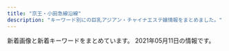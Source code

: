 ```yaml
---
title: "京王・小田急線沿線"
description: "キーワード別にの巨乳アジアン・チャイナエステ嬢情報をまとめました。"
---
```


新着画像と新着キーワードをまとめています。
2021年05月11日の情報です。

<DmmAffiliateIns />
<KeywordTable
  shops={
    [
    {
        "img_links": [
            "http://www.sexy.masg.info/files/004.jpg",
            "http://www.sexy.masg.info/images/top003.png",
            "http://www.sexy.masg.info/photo_news/upimg/546976073e91843a25_1.jpg",
            "http://www.sexy.masg.info/images/nav-003.png",
            "http://www.sexy.masg.info/files/003.jpg",
            "http://www.sexy.masg.info/images/nav-001.png",
            "http://www.sexy.masg.info/photo_news/upimg/51915605bf3089d1a1_0.jpg",
            "http://www.sexy.masg.info/files/002.jpg",
            "http://www.sexy.masg.info/images/nav-006.png",
            "http://www.sexy.masg.info/images/nav-004.png",
            "http://www.sexy.masg.info/photo_news/upimg/51915605bf3089d1a1_1.jpg",
            "http://www.sexy.masg.info/images/top01.png",
            "http://www.sexy.masg.info/files/010.jpg",
            "http://www.sexy.masg.info/images/nav-002.png",
            "http://www.sexy.masg.info/images/osusume01.png",
            "http://www.sexy.masg.info/images/top02-left.png",
            "http://www.sexy.masg.info/files/009.jpg",
            "http://www.sexy.masg.info/files/001.jpg",
            "http://www.sexy.masg.info/photo_news/upimg/148456098c3d489495_1.jpg",
            "http://www.sexy.masg.info/files/008.jpg",
            "http://www.sexy.masg.info/images/nav-005.png",
            "http://www.sexy.masg.info/files/006.jpg",
            "http://www.sexy.masg.info/images/tel.png",
            "http://www.sexy.masg.info/photo_news/upimg/148456098c3d489495_0.jpg",
            "http://www.sexy.masg.info/files/007.jpg",
            "http://www.sexy.masg.info/photo_news/upimg/546976073e91843a25_0.jpg"
        ],
        "station": "\u3064\u3064\u3058\u30f6\u4e18\u99c5\u5357\u53e3",
        "keywords": {
            "\u30bb\u30af\u30b7\u30fc": 15
        },
        "name": "\u30bb\u30af\u30b7\u30fc\u30ac\u30fc\u30eb",
        "url": "http://www.sexy.masg.info/"
    },
    {
        "station": "\u5411\u30f6\u4e18\u904a\u5712\u99c5",
        "url": "http://cocoro.estheya.com/",
        "img_links": [
            "http://cocoro.estheya.com/images/call.png",
            "http://cocoro.estheya.com/css/m-top04.jpg",
            "http://cocoro.estheya.com/css/m-head.jpg",
            "http://cocoro.estheya.com/css/staff/staff01.jpg",
            "http://cocoro.estheya.com/css/cam01.jpg",
            "http://cocoro.estheya.com/css/staff/staff03.jpg",
            "http://cocoro.estheya.com/css/staff/staff02.jpg"
        ],
        "name": "COCORO",
        "keywords": {
            "C": 1,
            "D": 1,
            "92": 1,
            "E": 1,
            "90": 1,
            "86": 1
        }
    },
    {
        "img_links": [
            "http://asu-ka.net/images/room1.jpg",
            "http://asu-ka.net/images/staff0.jpg",
            "http://asu-ka.net/images/staff3.jpg",
            "http://asu-ka.net/images/staff4.jpg",
            "http://asu-ka.net/images/room2.jpg",
            "http://asu-ka.net/images/room3.jpg",
            "http://asu-ka.net/images/staff2.jpg",
            "http://asu-ka.net/images/staff1.jpg",
            "http://asu-ka.net/images/s_chedule.jpg",
            "http://asu-ka.net/images/girl-z1.jpg",
            "http://asu-ka.net/images/s_link.jpg",
            "http://asu-ka.net/images/s_news.jpg",
            "http://asu-ka.net/images/s_staff.jpg",
            "http://asu-ka.net/images/tel.jpg",
            "http://asu-ka.net/images/mobile.jpg",
            "http://asu-ka.net/images/movie.jpg",
            "http://asu-ka.net/images/room4.jpg",
            "http://asu-ka.net/images/girl-z2.jpg",
            "http://asu-ka.net/images/nei_bj2.jpg"
        ],
        "keywords": {
            "86": 10,
            "C": 23
        },
        "url": "http://asu-ka.net/",
        "name": "\u6afb\u59eb",
        "station": "\u5411\u30f6\u4e18\u904a\u5712\u99c5\u5357\u53e3"
    },
    {
        "url": "https://hobo100per.jpn.vin/",
        "img_links": [
            "https://hobo100per.jpn.vin/photos/sites/64/2020/11/2020111302073452.jpg",
            "https://hobo100per.jpn.vin/photos/sites/64/2021/02/2021021405253880.jpg",
            "https://hobo100per.jpn.vin/photos/sites/64/2020/10/2020102607255627.jpg",
            "https://hobo100per.jpn.vin/images/news_bj3.jpg",
            "https://hobo100per.jpn.vin/photos/sites/64/2021/05/2021050201255178.jpg",
            "https://hobo100per.jpn.vin/images/s_link.jpg",
            "https://hobo100per.jpn.vin/images/s_staff.jpg",
            "https://hobo100per.jpn.vin/images/news_bj1.jpg",
            "https://hobo100per.jpn.vin/images/room2.jpg",
            "https://hobo100per.jpn.vin/images/end.png",
            "https://hobo100per.jpn.vin/photos/sites/64/2021/02/2021020403220683.jpg",
            "https://hobo100per.jpn.vin/images/room4.jpg",
            "https://hobo100per.jpn.vin/images/room1.jpg",
            "https://hobo100per.jpn.vin/photos/sites/64/2021/03/2021031502514054.jpg",
            "https://hobo100per.jpn.vin/images/s_topics.jpg",
            "https://hobo100per.jpn.vin/photos/sites/64/2020/10/2020102607255738.jpg",
            "https://hobo100per.jpn.vin/images/mobile.jpg",
            "https://hobo100per.jpn.vin/images/top.png",
            "https://hobo100per.jpn.vin/photos/sites/64/2020/10/2020102607255898.jpg",
            "https://hobo100per.jpn.vin/images/face_bj2.jpg",
            "https://hobo100per.jpn.vin/photos/sites/64/2020/12/2020120204102727.jpg",
            "https://hobo100per.jpn.vin/photos/sites/64/2021/04/2021040902115754.jpg",
            "https://hobo100per.jpn.vin/photos/sites/64/2020/10/2020102607255792.jpg",
            "https://hobo100per.jpn.vin/photos/sites/64/2021/05/2021050502055740.jpg",
            "https://hobo100per.jpn.vin/photos/sites/64/2021/01/202101160211441.jpg",
            "https://hobo100per.jpn.vin/photos/sites/64/2021/02/2021022309221643.jpg",
            "https://hobo100per.jpn.vin/images/room3.jpg",
            "https://hobo100per.jpn.vin/images/1.png",
            "https://hobo100per.jpn.vin/photos/sites/64/2021/05/2021051105251986.jpg",
            "https://hobo100per.jpn.vin/images/s_face.jpg"
        ],
        "keywords": {
            "C": 52,
            "84": 65,
            "85": 35,
            "E": 10,
            "D": 170,
            "87": 85,
            "83": 15
        },
        "name": "\u307b\u307c100%",
        "station": "\u5343\u6b73\u70cf\u5c71\u99c5\u5317\u53e3"
    },
    {
        "keywords": {},
        "name": "Lilac \uff5e\u30e9\u30a4\u30e9\u30c3\u30af\uff5e",
        "station": "\u660e\u5927\u524d\u99c5\u4e2d\u592e\u53e3",
        "url": "http://cattleya427.com/lilac/index.html",
        "img_links": [
            "http://cattleya427.com/lilac/img/image11.jpg",
            "http://cattleya427.com/lilac/img/image142.jpg",
            "http://cattleya427.com/lilac/img/image111.jpg",
            "http://cattleya427.com/lilac/img/image104.jpg",
            "http://cattleya427.com/lilac/img/image16.jpg",
            "http://cattleya427.com/lilac/img/image124.jpg",
            "http://cattleya427.com/lilac/img/image110.jpg",
            "http://cattleya427.com/lilac/img/image112.jpg",
            "http://cattleya427.com/lilac/img/image139.jpg",
            "http://cattleya427.com/lilac/img/image13.jpg",
            "http://cattleya427.com/lilac/img/image122.jpg",
            "http://cattleya427.com/lilac/img/image125.jpg",
            "http://cattleya427.com/lilac/img/image107.jpg",
            "http://cattleya427.com/lilac/img/image123.jpg",
            "http://cattleya427.com/lilac/img/image141.jpg",
            "http://cattleya427.com/lilac/img/image109.jpg",
            "http://cattleya427.com/lilac/img/image14.jpg",
            "http://cattleya427.com/lilac/img/image113.jpg",
            "http://cattleya427.com/lilac/img/image106.jpg",
            "http://cattleya427.com/lilac/img/image140.jpg",
            "http://cattleya427.com/lilac/img/image108.jpg",
            "http://cattleya427.com/lilac/img/image15.jpg",
            "http://cattleya427.com/lilac/img/image12.jpg",
            "http://cattleya427.com/lilac/img/image105.jpg"
        ]
    },
    {
        "keywords": {
            "E": 9,
            "D": 3,
            "88": 10,
            "86": 2
        },
        "station": "\u767b\u6238\u99c5\u751f\u7530\u7dd1\u5730\u53e3",
        "url": "http://simiru.work/",
        "name": "\u30b9\u30df\u30ec",
        "img_links": [
            "http://simiru.work/webstyle/gobottom.png",
            "http://simiru.work/uploads/allimg/210317/1-21031GA417.jpg",
            "http://simiru.work/uploads/210217/1-21021G45Z0R1.jpg",
            "http://simiru.work/uploads/allimg/210217/1-21021G45S1.jpg",
            "http://simiru.work/uploads/210217/1-21021G45Q5O1.jpg",
            "http://simiru.work/uploads/allimg/210217/1-21021G45K7.jpg",
            "http://simiru.work/uploads/210317/1-21031GA143332.jpg",
            "http://simiru.work/uploads/210317/1-21031GT511233.jpg",
            "http://simiru.work/uploads/allimg/210317/1-21031GA150.jpg",
            "http://simiru.work/uploads/allimg/210317/1-21031GA253.jpg",
            "http://simiru.work/uploads/allimg/210217/1-21021G45911.jpg",
            "http://simiru.work/uploads/200706/1-200F616262aV.jpg",
            "http://simiru.work/uploads/200706/1-200F6162A1116.jpg",
            "http://simiru.work/uploads/210317/1-21031GA244V4.jpg",
            "http://simiru.work/uploads/200706/1-200F6153052L7.jpg",
            "http://simiru.work/uploads/210217/1-21021G45JWU.jpg",
            "http://simiru.work/uploads/200706/1-200F6162531Y9.png",
            "http://simiru.work/uploads/210317/1-21031GA40b18.jpg",
            "http://simiru.work/uploads/200707/1-200FG022542H.jpg"
        ]
    },
    {
        "name": "\u7652\u3057\u82d1",
        "station": "\u5e9c\u4e2d\u99c5\u5357\u53e3",
        "url": "http://iyashien-est.com/",
        "keywords": {
            "C": 7
        },
        "img_links": [
            "http://iyashien-est.com/images/staff.jpg",
            "http://iyashien-est.com/images/capinfo.jpg",
            "http://iyashien-est.com/images/room/photo04.jpg",
            "http://iyashien-est.com/girl/3.jpg",
            "http://iyashien-est.com/girl/8.jpg",
            "http://iyashien-est.com/girl/4.jpg",
            "http://iyashien-est.com/girl/16.jpg",
            "http://iyashien-est.com/girl/9.jpg",
            "http://iyashien-est.com/girl/7.jpg",
            "http://iyashien-est.com/images/room/photo03.jpg",
            "http://iyashien-est.com/girl/1.jpg",
            "http://iyashien-est.com/girl/5.jpg",
            "http://iyashien-est.com/images/index.jpg",
            "http://iyashien-est.com/girl/2.jpg",
            "http://iyashien-est.com/images/room/photo01.jpg",
            "http://iyashien-est.com/images/room/photo02.jpg"
        ]
    },
    {
        "station": "\u5e61\u30f6\u8c37\u99c5\u5317\u53e3",
        "keywords": {
            "88": 6,
            "E": 6,
            "D": 6,
            "90": 2,
            "F": 2,
            "87": 6
        },
        "img_links": [
            "http://hatagayalove.xyz/images/staff_line.jpg",
            "http://hatagayalove.xyz/files/002-03d289.jpg",
            "http://hatagayalove.xyz/files/021caf5.jpg",
            "http://hatagayalove.xyz/files/003b7ea.jpg",
            "http://hatagayalove.xyz/files/001caf5.jpg",
            "http://hatagayalove.xyz/images/pick.jpg",
            "http://hatagayalove.xyz/files/020011d.jpg",
            "http://hatagayalove.xyz/files/019-03f705.jpg",
            "http://hatagayalove.xyz/images/girl_bt.jpg",
            "http://hatagayalove.xyz/images/top011d.jpg",
            "http://hatagayalove.xyz/files/023caf5.jpg",
            "http://hatagayalove.xyz/files/00138e3.jpg",
            "http://hatagayalove.xyz/files/020-02011d.jpg",
            "http://hatagayalove.xyz/images/top60df.jpg",
            "http://hatagayalove.xyz/files/001b7ea.jpg",
            "http://hatagayalove.xyz/files/023-02d289.jpg",
            "http://hatagayalove.xyz/files/001-0238e3.jpg",
            "http://hatagayalove.xyz/images/top38e3.jpg",
            "http://hatagayalove.xyz/files/020caf5.jpg",
            "http://hatagayalove.xyz/files/002caf5.jpg",
            "http://hatagayalove.xyz/files/023-03d289.jpg",
            "http://hatagayalove.xyz/images/topd289.jpg",
            "http://hatagayalove.xyz/images/topf705.jpg",
            "http://hatagayalove.xyz/files/020-03011d.jpg",
            "http://hatagayalove.xyz/images/topcaf5.jpg",
            "http://hatagayalove.xyz/images/backlist.jpg",
            "http://hatagayalove.xyz/files/001-0338e3.jpg",
            "http://hatagayalove.xyz/files/002b7ea.jpg",
            "http://hatagayalove.xyz/files/021-02d289.jpg",
            "http://hatagayalove.xyz/files/003-0338e3.jpg",
            "http://hatagayalove.xyz/files/019f705.jpg",
            "http://hatagayalove.xyz/files/003-0238e3.jpg",
            "http://hatagayalove.xyz/files/019-02f705.jpg",
            "http://hatagayalove.xyz/images/bjs3.jpg",
            "http://hatagayalove.xyz/files/021b7ea.jpg",
            "http://hatagayalove.xyz/files/023d289.jpg",
            "http://hatagayalove.xyz/files/023b7ea.jpg",
            "http://hatagayalove.xyz/files/020b7ea.jpg",
            "http://hatagayalove.xyz/files/019caf5.jpg",
            "http://hatagayalove.xyz/files/019b7ea.jpg",
            "http://hatagayalove.xyz/images/news1.jpg",
            "http://hatagayalove.xyz/images/topb7ea.jpg",
            "http://hatagayalove.xyz/files/002d289.jpg",
            "http://hatagayalove.xyz/files/002-02d289.jpg",
            "http://hatagayalove.xyz/files/021-03d289.jpg",
            "http://hatagayalove.xyz/files/021d289.jpg",
            "http://hatagayalove.xyz/files/00338e3.jpg",
            "http://hatagayalove.xyz/files/003caf5.jpg"
        ],
        "name": "\u6708\u306e\u96eb",
        "url": "http://hatagayalove.xyz/"
    },
    {
        "station": "\u767b\u6238\u99c5\u751f\u7530\u7dd1\u5730\u53e3",
        "url": "http://www.aiuntyuiop.xyz/",
        "img_links": [
            "http://www.aiuntyuiop.xyz/webstyle/sign(1).png",
            "http://www.aiuntyuiop.xyz/webstyle/line3.png",
            "http://www.aiuntyuiop.xyz/uploads/201217/1-20121G62F6118.jpg",
            "http://www.aiuntyuiop.xyz/uploads/201217/1-20121G63612P1.jpg",
            "http://www.aiuntyuiop.xyz/uploads/201217/1-20121G63514140.jpg",
            "http://www.aiuntyuiop.xyz/webstyle/mobile_01.png",
            "http://www.aiuntyuiop.xyz/webstyle/notice.png",
            "http://www.aiuntyuiop.xyz/uploads/201217/1-20121G6363K37.jpg",
            "http://www.aiuntyuiop.xyz/uploads/201217/1-20121G635524O.jpg",
            "http://www.aiuntyuiop.xyz/webstyle/sign.png",
            "http://www.aiuntyuiop.xyz/webstyle/line1.png",
            "http://www.aiuntyuiop.xyz/webstyle/line2.png",
            "http://www.aiuntyuiop.xyz/webstyle/line5.png",
            "http://www.aiuntyuiop.xyz/webstyle/call(1).jpg",
            "http://www.aiuntyuiop.xyz/uploads/201217/1-20121G6424bW.png",
            "http://www.aiuntyuiop.xyz/webstyle/mobile_02.png",
            "http://www.aiuntyuiop.xyz/webstyle/line6.png",
            "http://www.aiuntyuiop.xyz/lfc/intro_top_tel.png",
            "http://www.aiuntyuiop.xyz/uploads/201217/1-20121G6342T29.jpg",
            "http://www.aiuntyuiop.xyz/webstyle/call.jpg",
            "http://www.aiuntyuiop.xyz/uploads/201217/1-20121G6345L51.jpg",
            "http://www.aiuntyuiop.xyz/lfc/intro_top_time.png",
            "http://www.aiuntyuiop.xyz/webstyle/sign(2).png",
            "http://www.aiuntyuiop.xyz/webstyle/line4.png",
            "http://www.aiuntyuiop.xyz/uploads/201111/1-20111112534M48.jpg"
        ],
        "keywords": {
            "\u4e73": 8
        },
        "name": "\u30aa\u30f3\u30ea\u30fc\u30e6\u30fc"
    },
    {
        "name": "\u30cb\u30e3\u30fc\u30cb\u30e3\u30fc",
        "keywords": {},
        "img_links": [
            "http://nian.estheya.com/css/m-head.jpg",
            "http://nian.estheya.com/css/top03.jpg",
            "http://nian.estheya.com/css/top01.jpg",
            "http://nian.estheya.com/css/osusume02.jpg",
            "http://nian.estheya.com/css/staff/staff02.jpg",
            "http://nian.estheya.com/css/osusume03.jpg",
            "http://nian.estheya.com/css/staff/staff03.jpg",
            "http://nian.estheya.com/css/top02.jpg",
            "http://nian.estheya.com/images/call.png",
            "http://nian.estheya.com/css/foot.jpg",
            "http://nian.estheya.com/css/osusume01.jpg",
            "http://nian.estheya.com/css/staff/staff01.jpg"
        ],
        "station": "\u5411\u30f6\u4e18\u904a\u5712\u99c5\u5357\u53e3",
        "url": "http://nian.estheya.com/"
    },
    {
        "keywords": {
            "88": 8,
            "86": 8,
            "87": 8,
            "D": 40,
            "85": 16
        },
        "img_links": [
            "http://www.hibaby.mensest.com/images/slider-img001.jpg",
            "http://www.hibaby.mensest.com/images/s_pickup.png",
            "http://www.hibaby.mensest.com/images/m1.jpg",
            "http://www.hibaby.mensest.com/files/004.jpg",
            "http://www.hibaby.mensest.com/images/m2.jpg",
            "http://www.hibaby.mensest.com/files/001.jpg",
            "http://www.hibaby.mensest.com/images/slider-img002.jpg",
            "http://www.hibaby.mensest.com/files/002.jpg",
            "http://www.hibaby.mensest.com/images/m4.jpg",
            "http://www.hibaby.mensest.com/files/003.jpg",
            "http://www.hibaby.mensest.com/images/s_top_therapist.png",
            "http://www.hibaby.mensest.com/images/s_news.png",
            "http://www.hibaby.mensest.com/files/005.jpg",
            "http://www.hibaby.mensest.com/images/m6.jpg",
            "http://www.hibaby.mensest.com/images/m3.jpg",
            "http://www.hibaby.mensest.com/images/s_message.png"
        ],
        "name": "Hi Baby \u30cf\u30a4\u30d9\u30a4\u30d3\u30fc",
        "url": "http://www.hibaby.mensest.com/",
        "station": "\u5411\u30f6\u4e18\u904a\u5712\u99c5\u5317\u53e3"
    },
    {
        "station": "\u8abf\u5e03\u99c5\u5317\u53e3",
        "name": "Pandora -\u30d1\u30f3\u30c9\u30e9-",
        "url": "http://pandora.estheya.com/",
        "img_links": [
            "http://pandora.estheya.com/css/staff/staff06.jpg",
            "http://pandora.estheya.com/css/staff/staff04.jpg",
            "http://pandora.estheya.com/css/staff/staff05.jpg",
            "http://pandora.estheya.com/css/cam01.jpg",
            "http://pandora.estheya.com/css/staff/staff07.jpg",
            "http://pandora.estheya.com/css/tel.png",
            "http://pandora.estheya.com/css/staff/staff02.jpg",
            "http://pandora.estheya.com/css/nav/nav-006.jpg",
            "http://pandora.estheya.com/css/nav/nav-001.jpg",
            "http://pandora.estheya.com/css/top-left02.jpg",
            "http://pandora.estheya.com/css/osusume01.jpg",
            "http://pandora.estheya.com/css/nav/nav-005.jpg",
            "http://pandora.estheya.com/css/nav/nav-004.jpg",
            "http://pandora.estheya.com/css/nav/nav-002.jpg",
            "http://pandora.estheya.com/css/nav/nav-003.jpg",
            "http://pandora.estheya.com/css/baner.jpg"
        ],
        "keywords": {
            "87": 1,
            "C": 2,
            "E": 3,
            "88": 1,
            "91": 1,
            "90": 1,
            "92": 1
        }
    },
    {
        "img_links": [
            "http://aroma-relax.red/img/l.png",
            "http://aroma-relax.red/img/cg02.jpg",
            "http://aroma-relax.red/img/f3.jpg",
            "http://aroma-relax.red/img/cg06.jpg",
            "http://aroma-relax.red/img/stafft.jpg",
            "http://aroma-relax.red/img/cg03.jpg",
            "http://aroma-relax.red/img/cg01.jpg",
            "http://aroma-relax.red/img/cg09.jpg",
            "http://aroma-relax.red/img/cg04.jpg",
            "http://aroma-relax.red/img/cg05.jpg",
            "http://aroma-relax.red/img/cg10.jpg",
            "http://aroma-relax.red/img/top.jpg",
            "http://aroma-relax.red/img/f2.jpg",
            "http://aroma-relax.red/img/footer.jpg",
            "http://aroma-relax.red/img/no.png",
            "http://aroma-relax.red/img/f4.jpg",
            "http://aroma-relax.red/img/cg07.jpg",
            "http://aroma-relax.red/img/f1.jpg",
            "http://aroma-relax.red/img/cg08.jpg"
        ],
        "name": "for you",
        "keywords": {
            "D": 16,
            "E": 4,
            "86": 18,
            "87": 2
        },
        "station": "\u4ee3\u3005\u6728\u4e0a\u539f\u99c5\u5357\u53e3",
        "url": "http://aroma-relax.red/"
    },
    {
        "img_links": [
            "http://hanamizuki.tyo.cm/photos/sites/32/2017/12/2017121407030461.jpg",
            "http://menlog.net/link/menlog8831.jpg",
            "http://hanamizuki.tyo.cm/images/room2.jpg",
            "http://hanamizuki.tyo.cm/link/8831.jpg",
            "http://hanamizuki.tyo.cm/photos/sites/32/2019/02/201902151914399.jpg",
            "http://hanamizuki.tyo.cm/link/88x31b.jpg",
            "http://hanamizuki.tyo.cm/i/images/room1.jpg",
            "http://hanamizuki.tyo.cm/images/mobile.jpg",
            "http://hanamizuki.tyo.cm/images/s_staff.png",
            "http://hanamizuki.tyo.cm/images/room4.jpg",
            "http://hanamizuki.tyo.cm/link/walker88.jpg",
            "http://hanamizuki.tyo.cm/photos/sites/32/2016/08/staff4a.jpg",
            "http://hanamizuki.tyo.cm/images/room1.jpg",
            "http://hanamizuki.tyo.cm/link/massage-de_88_31.jpg",
            "http://hanamizuki.tyo.cm/i/images/room3.jpg",
            "http://hanamizuki.tyo.cm/images/s_link.png",
            "http://hanamizuki.tyo.cm/images/bj3.jpg",
            "http://hanamizuki.tyo.cm/link/e0016.jpg",
            "http://hanamizuki.tyo.cm/images/s_news.png",
            "http://hanamizuki.tyo.cm/photos/sites/32/2018/11/2018110115410796.jpg",
            "http://hanamizuki.tyo.cm/images/news_bj3.png",
            "http://hanamizuki.tyo.cm/link/esthelove88-31.jpg",
            "http://hanamizuki.tyo.cm/photos/sites/32/2020/01/2020013110290975.jpg",
            "http://hanamizuki.tyo.cm/images/top.jpg",
            "http://hanamizuki.tyo.cm/images/nbj1.png",
            "http://hanamizuki.tyo.cm/photos/sites/32/2016/08/staff15.jpg",
            "http://hanamizuki.tyo.cm/images/room3.jpg",
            "http://hanamizuki.tyo.cm/i/images/room2.jpg"
        ],
        "keywords": {
            "C": 27,
            "83": 7,
            "86": 21,
            "D": 21
        },
        "name": "\u82b1\u6c34\u6728",
        "station": "\u5e9c\u4e2d\u99c5\u5357\u53e3",
        "url": "http://hanamizuki.tyo.cm/"
    },
    {
        "img_links": [
            "http://www.ginnosuzu.relaxjp.info/images/sys.jpg",
            "http://www.ginnosuzu.relaxjp.info/images/tg.jpg",
            "http://www.ginnosuzu.relaxjp.info/images/int2.jpg",
            "http://www.ginnosuzu.relaxjp.info/images/tel.jpg",
            "http://www.ginnosuzu.relaxjp.info/images/h_line.jpg",
            "http://www.ginnosuzu.relaxjp.info/images/mobile.jpg",
            "http://www.ginnosuzu.relaxjp.info/images/news.png",
            "http://www.ginnosuzu.relaxjp.info/images/interior_t.jpg",
            "http://www.ginnosuzu.relaxjp.info/images/int3.jpg",
            "http://www.ginnosuzu.relaxjp.info/files/003.jpg",
            "http://www.ginnosuzu.relaxjp.info/images/staff_t.jpg",
            "http://www.ginnosuzu.relaxjp.info/images/head.jpg",
            "http://www.ginnosuzu.relaxjp.info/images/s1.png",
            "http://www.ginnosuzu.relaxjp.info/images/int1.jpg",
            "http://www.ginnosuzu.relaxjp.info/files/001.jpg",
            "http://www.ginnosuzu.relaxjp.info/files/002.jpg"
        ],
        "name": "\u9280\u306e\u9234",
        "keywords": {
            "87": 1,
            "86": 2,
            "C": 1,
            "D": 2
        },
        "station": "\u5e9c\u4e2d\u99c5",
        "url": "http://www.ginnosuzu.relaxjp.info/"
    },
    {
        "keywords": {},
        "url": "http://www.fuwa.work/",
        "station": "\u5e9c\u4e2d\u99c5\u5317\u53e3",
        "name": "Olive \uff5e\u30aa\u30ea\u30fc\u30d6\uff5e",
        "img_links": [
            "http://www.fuwa.work/images/head.jpg",
            "http://www.fuwa.work/images/sys1.jpg",
            "http://www.fuwa.work/images/int1.png",
            "http://www.fuwa.work/staff/risan.jpg",
            "http://www.fuwa.work/img/mimi1.jpg",
            "http://www.fuwa.work/images/info.png",
            "http://www.fuwa.work/staff/mimi.jpg",
            "http://www.fuwa.work/staff/moe.jpg",
            "http://www.fuwa.work/images/interior_t.png",
            "http://www.fuwa.work/img/moe2.jpg",
            "http://www.fuwa.work/images/mobile.jpg",
            "http://www.fuwa.work/images/news.jpg",
            "http://www.fuwa.work/images/sys2.jpg",
            "http://www.fuwa.work/images/sys3.jpg",
            "http://www.fuwa.work/img/risan2.jpg",
            "http://www.fuwa.work/images/int2.png",
            "http://www.fuwa.work/images/rec.jpg",
            "http://www.fuwa.work/img/risan1.jpg",
            "http://www.fuwa.work/images/line.png",
            "http://www.fuwa.work/images/sys4.png",
            "http://www.fuwa.work/img/moe1.jpg",
            "http://www.fuwa.work/staff/miki.jpg",
            "http://www.fuwa.work/images/staff_t.png",
            "http://www.fuwa.work/img/miki1.jpg"
        ]
    },
    {
        "url": "http://www.miyabi.esturl.com/",
        "station": "\u4eac\u738b\u6c38\u5c71\u99c5\u5317\u53e3",
        "name": "\u96c5",
        "keywords": {
            "C": 11,
            "D": 6,
            "86": 2,
            "87": 4
        },
        "img_links": [
            "http://www.miyabi.esturl.com/images/attention.png",
            "http://www.miyabi.esturl.com/files/003-02.jpg",
            "http://www.miyabi.esturl.com/files/002-03.jpg",
            "http://www.miyabi.esturl.com/files/001-02.jpg",
            "http://www.miyabi.esturl.com/files/003-03.jpg",
            "http://www.miyabi.esturl.com/files/001-03.jpg",
            "http://www.miyabi.esturl.com/images/infoSlide01.jpg",
            "http://www.miyabi.esturl.com/images/backlistbtn.png",
            "http://www.miyabi.esturl.com/files/002.jpg",
            "http://www.miyabi.esturl.com/files/002-02.jpg",
            "http://www.miyabi.esturl.com/files/001.jpg",
            "http://www.miyabi.esturl.com/images/coverParts.png",
            "http://www.miyabi.esturl.com/files/003.jpg"
        ]
    },
    {
        "name": "Girls -\u30ac\u30fc\u30eb\u30ba-",
        "img_links": [
            "http://www.girls.mensest.com/images/slider-img002.jpg",
            "http://www.girls.mensest.com/images/slider-img001.jpg",
            "http://www.girls.mensest.com/files/001.jpg",
            "http://www.girls.mensest.com/photo_news/upimg/99070605d5ec379309_0.jpg",
            "http://www.girls.mensest.com/images/m6.jpg",
            "http://www.girls.mensest.com/files/004.jpg",
            "http://www.girls.mensest.com/images/m3.jpg",
            "http://www.girls.mensest.com/images/m4.jpg",
            "http://www.girls.mensest.com/images/m1.jpg",
            "http://www.girls.mensest.com/files/007.jpg",
            "http://www.girls.mensest.com/files/002.jpg",
            "http://www.girls.mensest.com/images/m2.jpg",
            "http://www.girls.mensest.com/files/003.jpg",
            "http://www.girls.mensest.com/files/008.jpg"
        ],
        "url": "http://www.girls.mensest.com/",
        "station": "\u5343\u6b73\u70cf\u5c71\u99c5\u5317\u53e3",
        "keywords": {
            "87": 4,
            "88": 12,
            "E": 4,
            "D": 20,
            "91": 4,
            "86": 4
        }
    },
    {
        "keywords": {
            "E": 4,
            "D": 10,
            "87": 8,
            "86": 6
        },
        "name": "SOLEIL \uff5e\u30bd\u30ec\u30a4\u30e6\uff5e",
        "station": "\u8056\u8e5f\u685c\u30f6\u4e18\u99c5\u6771\u53e3",
        "img_links": [
            "http://soleil.ebb.jp/top.png",
            "http://soleil.ebb.jp/int1.png",
            "http://soleil.ebb.jp/ryoukihyo.png",
            "http://soleil.ebb.jp/s_staff.jpg",
            "http://soleil.ebb.jp/2/uploadimg/1617698276.jpg",
            "http://soleil.ebb.jp/nbj2.jpg",
            "http://soleil.ebb.jp/mens-esthe1.png",
            "http://soleil.ebb.jp/2/uploadimg/1617698425.jpg",
            "http://soleil.ebb.jp/s_news.jpg",
            "http://soleil.ebb.jp/2/uploadimg/1617698243.jpg",
            "http://soleil.ebb.jp/2/uploadimg/1617699964.jpg",
            "http://soleil.ebb.jp/end.png",
            "http://soleil.ebb.jp/2/uploadimg/1618790342.jpg",
            "http://soleil.ebb.jp/2/uploadimg/1617698216.jpg",
            "http://soleil.ebb.jp/2/uploadimg/1617698146.jpg"
        ],
        "url": "http://soleil.ebb.jp/"
    },
    {
        "img_links": [
            "https://es-tonix.com/wp-content/themes/este/img/2.jpg",
            "https://es-tonix.com/wp-content/themes/este/img/top-img02.png",
            "https://es-tonix.com/wp-content/themes/este/img/top-img01a.png",
            "https://es-tonix.com/wp-content/themes/este/img/tel_header.png",
            "https://es-tonix.com/wp-content/themes/este/img/top-img03a.png",
            "https://es-tonix.com/wp-content/themes/este/img/1.jpg",
            "https://es-tonix.com/wp-content/uploads/2021/03/212tonix.jpg",
            "https://es-tonix.com/wp-content/themes/este/img/top-img04.png",
            "https://es-tonix.com/wp-content/uploads/2017/12/222222222222222221.jpg",
            "https://es-tonix.com/wp-content/themes/este/img/3.jpg",
            "https://es-tonix.com/wp-content/uploads/2021/04/2A188E1B-7815-4B64-99E0-1BAFEE5ECF3C.jpeg",
            "https://es-tonix.com/wp-content/themes/este/img/4.jpg",
            "https://es-tonix.com/wp-content/themes/este/img/call.png",
            "https://es-tonix.com/wp-content/themes/este/img/top-img05.png",
            "https://es-tonix.com/wp-content/themes/este/img/top-img06.png",
            "https://es-tonix.com/wp-content/themes/este/img/tel_footer.png",
            "https://es-tonix.com/wp-content/uploads/2021/04/876521tonix.jpg",
            "https://es-tonix.com/wp-content/themes/este/img/top-img01b.png",
            "https://es-tonix.com/wp-content/uploads/2021/03/876521tonix.jpg",
            "https://es-tonix.com/wp-content/themes/este/img/top-img07.png"
        ],
        "station": "\u5e9c\u4e2d\u99c5\u5357\u53e3",
        "url": "https://es-tonix.com/",
        "keywords": {
            "\u30bb\u30af\u30b7\u30fc": 2
        },
        "name": "TONIX"
    },
    {
        "url": "http://inadazutsumi.work/",
        "name": "\u30c1\u30e3\u30fc\u30df\u30f3\u30b0",
        "station": "JR\u7a32\u7530\u5824\u99c5",
        "keywords": {},
        "img_links": [
            "http://inadazutsumi.work/images/g2.jpg",
            "http://inadazutsumi.work/images/mobile.jpg",
            "http://inadazutsumi.work/images/g5.jpg",
            "http://inadazutsumi.work/images/g4.jpg",
            "http://inadazutsumi.work/images/zi_staff.png",
            "http://inadazutsumi.work/images/g1.jpg",
            "http://inadazutsumi.work/images/g0.jpg",
            "http://inadazutsumi.work/images/top.jpg",
            "http://inadazutsumi.work/images/g3.jpg",
            "http://inadazutsumi.work/images/tel.jpg"
        ]
    },
    {
        "img_links": [
            "http://massage-relax.pink/images/ttl-concept.png",
            "http://massage-relax.pink/images/ttl-qrf.png",
            "http://massage-relax.pink/images/cg08.jpg",
            "http://massage-relax.pink/images/img-header-mainvisual01.jpg",
            "http://massage-relax.pink/images/ttl-concept2t.png",
            "http://massage-relax.pink/images/txt-header-phonet.png",
            "http://massage-relax.pink/images/bnr-sp-campaign01.jpg",
            "http://massage-relax.pink/images/cg12.jpg",
            "http://massage-relax.pink/images/cg11.jpg",
            "http://massage-relax.pink/images/ttl-concept2.png",
            "http://massage-relax.pink/images/ttl-qr.png",
            "http://massage-relax.pink/images/bg-image-consept.png",
            "http://massage-relax.pink/images/img-linkt.jpg",
            "http://massage-relax.pink/images/acc.jpg",
            "http://massage-relax.pink/images/txt-header-storeinfo.png",
            "http://massage-relax.pink/images/cg10.jpg",
            "http://massage-relax.pink/images/img-link.jpg",
            "http://massage-relax.pink/images/cg03.jpg",
            "http://massage-relax.pink/images/img-therapist.jpg",
            "http://massage-relax.pink/images/ttl-link.png",
            "http://massage-relax.pink/images/ttl-conceptt.png",
            "http://massage-relax.pink/images/ttl-informationt.png",
            "http://massage-relax.pink/images/ttl-pickupt.png",
            "http://massage-relax.pink/images/cg05.jpg",
            "http://massage-relax.pink/images/ttl-therapist.png",
            "http://massage-relax.pink/images/txt-footer-copyright.png",
            "http://massage-relax.pink/images/img-therapistt.jpg",
            "http://massage-relax.pink/images/cg01.jpg",
            "http://massage-relax.pink/images/bnr-campaign01.jpg",
            "http://massage-relax.pink/images/ttl-pickup.png",
            "http://massage-relax.pink/images/cg07.jpg",
            "http://massage-relax.pink/images/ttl-qrt.png",
            "http://massage-relax.pink/images/txt-header-phone.png",
            "http://massage-relax.pink/images/qr.jpg",
            "http://massage-relax.pink/images/img-header-mainvisual01t.jpg",
            "http://massage-relax.pink/images/cg09.jpg",
            "http://massage-relax.pink/images/cg02.jpg",
            "http://massage-relax.pink/images/bg-image-consept02.png",
            "http://massage-relax.pink/images/ttl-information.png"
        ],
        "keywords": {
            "E": 4,
            "86": 1,
            "D": 36
        },
        "name": "U\uff06ME",
        "url": "http://massage-relax.pink/",
        "station": "\u660e\u5927\u524d\u99c5\u4e2d\u592e\u53e3"
    },
    {
        "img_links": [
            "http://www.ainoyuwaku.esturl.com/files/001-02.jpg",
            "http://www.ainoyuwaku.esturl.com/files/002.jpg",
            "http://www.ainoyuwaku.esturl.com/img/top_sm.jpg",
            "http://www.ainoyuwaku.esturl.com/img/spacer900x360.png",
            "http://www.ainoyuwaku.esturl.com/img/top.jpg",
            "http://www.ainoyuwaku.esturl.com/photo_news/upimg/31737608bbd71ade4d_0.jpg",
            "http://www.ainoyuwaku.esturl.com/img/ac1.jpg",
            "http://www.ainoyuwaku.esturl.com/files/003-02.jpg",
            "http://www.ainoyuwaku.esturl.com/files/003.jpg",
            "http://www.ainoyuwaku.esturl.com/files/004-02.jpg",
            "http://www.ainoyuwaku.esturl.com/files/004.jpg",
            "http://www.ainoyuwaku.esturl.com/img/ac2.jpg",
            "http://www.ainoyuwaku.esturl.com/files/005-02.jpg",
            "http://www.ainoyuwaku.esturl.com/files/005.jpg",
            "http://www.ainoyuwaku.esturl.com/files/001.jpg",
            "http://www.ainoyuwaku.esturl.com/files/002-02.jpg"
        ],
        "station": "\u660e\u5927\u524d\u99c5\u4e2d\u592e\u53e3",
        "name": "\u611b\u306e\u8a98\u60d1",
        "url": "http://www.ainoyuwaku.esturl.com/",
        "keywords": {
            "C": 34,
            "87": 24,
            "86": 16,
            "D": 32
        }
    },
    {
        "station": "\u7b39\u585a\u99c5",
        "name": "\u611b\u306e\u5c0f\u753a",
        "img_links": [
            "http://korumimiruku.xyz/uploads/210414/1-210414144Q51R.jpg",
            "http://korumimiruku.xyz/uploads/210412/1-2104121405125S.jpg",
            "http://korumimiruku.xyz/uploads/210401/1-2104011SF4426.jpg",
            "http://korumimiruku.xyz/uploads/allimg/210222/1-2102221K144L3.png",
            "http://korumimiruku.xyz/uploads/210322/1-210322135S5D4.jpg",
            "http://korumimiruku.xyz/uploads/210322/1-210322135914941.jpg",
            "http://korumimiruku.xyz/uploads/allimg/210322/1-2103221J64R53.png",
            "http://korumimiruku.xyz/uploads/210406/1-210406135H1635.jpg",
            "http://korumimiruku.xyz/uploads/210322/1-210322135U5W2.jpg"
        ],
        "keywords": {
            "D": 4,
            "85": 1,
            "86": 2,
            "F": 1,
            "84": 2,
            "C": 2,
            "88": 1
        },
        "url": "http://korumimiruku.xyz/"
    },
    {
        "url": "http://bluemoon.ests.jp/",
        "keywords": {},
        "img_links": [],
        "station": "\u8abf\u5e03\u99c5\u6771\u53e3",
        "name": "Blue Moon"
    },
    {
        "station": "\u7b39\u585a\u99c5\u5357\u53e3",
        "name": "Enjoy",
        "url": "http://www.enjoy-massage.work/",
        "keywords": {
            "89": 1,
            "D": 1,
            "86": 2,
            "C": 11,
            "F": 1,
            "G": 1,
            "E": 1,
            "87": 1
        },
        "img_links": [
            "http://www.enjoy-massage.work/img/r1.jpg",
            "http://www.enjoy-massage.work/img/r2.jpg",
            "http://www.enjoy-massage.work/img/s4.jpg",
            "http://www.enjoy-massage.work/img/pickup20.jpg",
            "http://www.enjoy-massage.work/img/st3.jpg",
            "http://www.enjoy-massage.work/img/nos.jpg",
            "http://www.enjoy-massage.work/img/flash.jpg",
            "http://www.enjoy-massage.work/img/botton.jpg",
            "http://www.enjoy-massage.work/img/sta3.jpg",
            "http://www.enjoy-massage.work/img/st02.jpg",
            "http://www.enjoy-massage.work/img/sta4.jpg",
            "http://www.enjoy-massage.work/img/head.jpg",
            "http://www.enjoy-massage.work/img/st4.jpg",
            "http://www.enjoy-massage.work/img/s3.jpg",
            "http://www.enjoy-massage.work/img/st2.jpg",
            "http://www.enjoy-massage.work/img/sta1.jpg",
            "http://www.enjoy-massage.work/img/st1.jpg",
            "http://www.enjoy-massage.work/img/s2.jpg",
            "http://www.enjoy-massage.work/img/s1.jpg",
            "http://www.enjoy-massage.work/img/acc.jpg",
            "http://www.enjoy-massage.work/img/mo.png",
            "http://www.enjoy-massage.work/img/sta2.jpg"
        ]
    },
    {
        "name": "FLOWER",
        "station": "\u5e61\u30f6\u8c37\u99c5\u5317\u53e3",
        "img_links": [
            "http://flower.est-u.com/images/s3.jpg",
            "http://flower.est-u.com/images/s4.jpg",
            "http://flower.est-u.com/images/index_14.jpg",
            "http://flower.est-u.com/images/index_06.jpg",
            "http://flower.est-u.com/images/index_08.jpg",
            "http://flower.est-u.com/images/index_04.jpg",
            "http://flower.est-u.com/images/index_16.jpg",
            "http://flower.est-u.com/images/s2.jpg",
            "http://flower.est-u.com/images/staff_12.jpg",
            "http://flower.est-u.com/images/index2_11.jpg",
            "http://flower.est-u.com/images/index_09.jpg",
            "http://flower.est-u.com/images/staff_14.jpg",
            "http://flower.est-u.com/images/index_05.jpg",
            "http://flower.est-u.com/images/index_07.jpg",
            "http://flower.est-u.com/images/index_02.jpg",
            "http://flower.est-u.com/images/index3_11.jpg",
            "http://flower.est-u.com/images/s5.jpg",
            "http://flower.est-u.com/images/index_12.jpg",
            "http://flower.est-u.com/images/s1.jpg",
            "http://flower.est-u.com/images/index_10.jpg",
            "http://flower.est-u.com/images/index_13.jpg"
        ],
        "url": "http://flower.est-u.com/",
        "keywords": {}
    },
    {
        "station": "\u5343\u6b73\u70cf\u5c71\u99c5\u5317\u53e3",
        "name": "NeNe\uff5e\u306d\u306d",
        "img_links": [
            "http://nene.est888.com/css/nav/nav-005.png",
            "http://nene.est888.com/css/nav/nav-004.png",
            "http://nene.est888.com/css/staff/staff01.jpg",
            "http://nene.est888.com/css/nav/nav-006.png",
            "http://nene.est888.com/css/staff/staff02.jpg",
            "http://nene.est888.com/css/nav/nav-002.png",
            "http://nene.est888.com/css/nav/nav-001.png",
            "http://nene.est888.com/css/nav/nav-003.png",
            "http://nene.est888.com/css/tel.png",
            "http://nene.est888.com/css/staff/staff03.jpg",
            "http://nene.est888.com/css/osusume02.jpg",
            "http://nene.est888.com/css/top01.png"
        ],
        "url": "http://nene.est888.com/",
        "keywords": {
            "90": 1,
            "87": 1,
            "89": 1,
            "D": 1,
            "C": 1,
            "E": 1
        }
    },
    {
        "station": "\u660e\u5927\u524d\u99c5\u4e2d\u592e\u53e3",
        "img_links": [],
        "url": "http://xn--cckzerb5br7a.com/",
        "keywords": {},
        "name": "Free Style \uff5e\u30d5\u30ea\u30fc\u30b9\u30bf\u30a4\u30eb\uff5e"
    },
    {
        "station": "\u5343\u6b73\u70cf\u5c71\u99c5\u5357\u53e3",
        "url": "http://almond.ests.jp/",
        "name": "Lovely",
        "keywords": {
            "D": 6,
            "85": 2,
            "87": 2,
            "86": 2,
            "C": 13
        },
        "img_links": [
            "http://almond.ests.jp/photos/sites/24/2021/03/2021032511211062.jpg",
            "http://almond.ests.jp/images/s_face.png",
            "http://almond.ests.jp/images/s_staff.png",
            "http://almond.ests.jp/images/s_news.jpg",
            "http://almond.ests.jp/images/top.png",
            "http://almond.ests.jp/images/mobile.jpg",
            "http://almond.ests.jp/photos/sites/24/2020/11/2020113018465254.jpg",
            "http://almond.ests.jp/photos/sites/24/2020/11/2020113018465490.jpg",
            "http://almond.ests.jp/photos/sites/24/2020/11/2020113018465067.jpg",
            "http://almond.ests.jp/photos/sites/24/2020/12/2020121413001762.jpg",
            "http://almond.ests.jp/images/nstaff1.jpg",
            "http://almond.ests.jp/images/pickicon.jpg",
            "http://almond.ests.jp/images/s_acc.jpg",
            "http://almond.ests.jp/images/line1.jpg",
            "http://almond.ests.jp/images/acc1.jpg",
            "http://almond.ests.jp/images/line2.png",
            "http://almond.ests.jp/images/nstaff.jpg",
            "http://almond.ests.jp/photos/sites/24/2020/11/2020113018465347.jpg",
            "http://almond.ests.jp/images/newicon.png",
            "http://almond.ests.jp/images/line.jpg"
        ]
    },
    {
        "img_links": [
            "http://secret-beauties.com/images/tel.jpg",
            "http://secret-beauties.com/images/staff4.jpg",
            "http://secret-beauties.com/images/girl-z2.jpg",
            "http://secret-beauties.com/images/staff3.jpg",
            "http://secret-beauties.com/images/s_news.jpg",
            "http://secret-beauties.com/images/staff2.jpg",
            "http://secret-beauties.com/images/s_chedule.jpg",
            "http://secret-beauties.com/images/s_staff.jpg",
            "http://secret-beauties.com/images/staff0.jpg",
            "http://secret-beauties.com/images/room1.jpg",
            "http://secret-beauties.com/images/room4.jpg",
            "http://secret-beauties.com/images/staff1.jpg",
            "http://secret-beauties.com/images/room3.jpg",
            "http://secret-beauties.com/images/girl-z1.jpg",
            "http://secret-beauties.com/images/movie.jpg",
            "http://secret-beauties.com/images/nei_bj2.jpg",
            "http://secret-beauties.com/images/s_link.jpg",
            "http://secret-beauties.com/images/room2.jpg",
            "http://secret-beauties.com/images/mobile.jpg"
        ],
        "station": "\u3064\u3064\u3058\u30f6\u4e18\u99c5\u5317\u53e3",
        "url": "http://secret-beauties.com/",
        "name": "\u30eb\u30fc\u30ca",
        "keywords": {
            "C": 23,
            "86": 10
        }
    },
    {
        "url": "http://www.niihao.xyz/",
        "name": "\u30cb\u30fc\u30cf\u30aa",
        "keywords": {},
        "station": "\u5e9c\u4e2d\u99c5\u5357\u53e3",
        "img_links": [
            "http://www.niihao.xyz/images/4.jpg",
            "http://www.niihao.xyz/images/staff/shazhi.jpg",
            "http://www.niihao.xyz/images/index-yume_04.jpg",
            "http://www.niihao.xyz/images/l-nav-_staff.jpg",
            "http://www.niihao.xyz/images/lanmu_07.jpg",
            "http://www.niihao.xyz/images/index-yume_02.jpg",
            "http://www.niihao.xyz/images/index-yume_11.jpg",
            "http://www.niihao.xyz/images/staff/remon.jpg",
            "http://www.niihao.xyz/images/mimi.jpg",
            "http://www.niihao.xyz/images/lanmu_06.jpg",
            "http://www.niihao.xyz/images/lanmu_03.jpg",
            "http://www.niihao.xyz/psd/off.jpg",
            "http://www.niihao.xyz/images/staff/miki.jpeg",
            "http://www.niihao.xyz/images/staff/11.jpg",
            "http://www.niihao.xyz/images/nav/l-nav-_job.jpg"
        ]
    },
    {
        "station": "\u5343\u6b73\u70cf\u5c71\u99c5\u5317\u53e3",
        "img_links": [
            "http://www.vivi.esjp.site/files/004.jpg",
            "http://www.vivi.esjp.site/files/001.jpg",
            "http://www.vivi.esjp.site/files/001-02.jpg",
            "http://www.vivi.esjp.site/files/005-02.jpg",
            "http://www.vivi.esjp.site/images/shop/shop04.jpg",
            "http://www.vivi.esjp.site/images/shop/shop03.jpg",
            "http://www.vivi.esjp.site/images/girl-z2.jpg",
            "http://www.vivi.esjp.site/images/top.png",
            "http://www.vivi.esjp.site/files/003.jpg",
            "http://www.vivi.esjp.site/images/shop/shop01.jpg",
            "http://www.vivi.esjp.site/images/shop/shop02.jpg",
            "http://www.vivi.esjp.site/images/bj3.png",
            "http://www.vivi.esjp.site/files/002.jpg",
            "http://www.vivi.esjp.site/files/002-02.jpg",
            "http://www.vivi.esjp.site/files/003-02.jpg",
            "http://www.vivi.esjp.site/images/link_line.png",
            "http://www.vivi.esjp.site/images/mobile.jpg",
            "http://www.vivi.esjp.site/images/top_sche.png",
            "http://www.vivi.esjp.site/images/staff_line.png",
            "http://www.vivi.esjp.site/images/girl-z1.jpg",
            "http://www.vivi.esjp.site/files/005.jpg",
            "http://www.vivi.esjp.site/files/004-02.jpg"
        ],
        "keywords": {
            "88": 2,
            "87": 3,
            "C": 1,
            "D": 4
        },
        "name": "Angel Class\uff5e\u30a8\u30f3\u30b8\u30a7\u30eb\u30af\u30e9\u30b9",
        "url": "http://www.vivi.esjp.site/"
    },
    {
        "img_links": [
            "http://est-massage.xyz/images/cg05.jpg",
            "http://est-massage.xyz/images/cg062.jpg",
            "http://est-massage.xyz/images/cg16.jpg",
            "http://est-massage.xyz/images/sy2.jpg",
            "http://est-massage.xyz/images/cg09.jpg",
            "http://est-massage.xyz/images/bn01.jpg",
            "http://est-massage.xyz/images/cg102.jpg",
            "http://est-massage.xyz/images/ncg.jpg",
            "http://est-massage.xyz/images/cg082.jpg",
            "http://est-massage.xyz/images/cg18.jpg",
            "http://est-massage.xyz/images/cg031.jpg",
            "http://est-massage.xyz/images/cg111.jpg",
            "http://est-massage.xyz/images/cg11.jpg",
            "http://est-massage.xyz/images/r3.jpg",
            "http://est-massage.xyz/images/cg041.jpg",
            "http://est-massage.xyz/images/cg07.jpg",
            "http://est-massage.xyz/images/head_tell.png",
            "http://est-massage.xyz/images/cg081.jpg",
            "http://est-massage.xyz/images/cg021.jpg",
            "http://est-massage.xyz/images/cg15.jpg",
            "http://est-massage.xyz/images/sy1.jpg",
            "http://est-massage.xyz/images/cg181.jpg",
            "http://est-massage.xyz/images/cg12.jpg",
            "http://est-massage.xyz/images/88_31.png",
            "http://est-massage.xyz/images/cg17.jpg",
            "http://est-massage.xyz/images/bn02.jpg",
            "http://est-massage.xyz/images/cg011.jpg",
            "http://est-massage.xyz/images/468_60.png",
            "http://est-massage.xyz/images/cg02.jpg",
            "http://est-massage.xyz/images/cg052.jpg",
            "http://est-massage.xyz/images/bn03.jpg",
            "http://est-massage.xyz/images/cg182.jpg",
            "http://est-massage.xyz/images/cg071.jpg",
            "http://est-massage.xyz/images/cg04.jpg",
            "http://est-massage.xyz/images/cg03.jpg",
            "http://est-massage.xyz/images/cg032.jpg",
            "http://est-massage.xyz/images/cg022.jpg",
            "http://est-massage.xyz/images/cg152.jpg",
            "http://est-massage.xyz/images/r1.jpg",
            "http://est-massage.xyz/images/cg051.jpg",
            "http://est-massage.xyz/images/cg161.jpg",
            "http://est-massage.xyz/images/cg191.jpg",
            "http://est-massage.xyz/images/head_tell2.png",
            "http://est-massage.xyz/images/cg061.jpg",
            "http://est-massage.xyz/images/r2.jpg",
            "http://est-massage.xyz/images/cg10.jpg",
            "http://est-massage.xyz/images/cg151.jpg",
            "http://est-massage.xyz/images/cg08.jpg",
            "http://est-massage.xyz/images/foot_tel.png",
            "http://est-massage.xyz/images/cg072.jpg",
            "http://est-massage.xyz/images/250_50.png",
            "http://est-massage.xyz/images/cg19.jpg",
            "http://est-massage.xyz/images/side_tel.png",
            "http://est-massage.xyz/images/cg06.jpg",
            "http://est-massage.xyz/images/200_40.png",
            "http://est-massage.xyz/images/cg101.jpg"
        ],
        "station": "\u7b39\u585a\u99c5\u5317\u53e3",
        "keywords": {
            "86": 14,
            "88": 4,
            "87": 2,
            "D": 20,
            "C": 10,
            "85": 8,
            "83": 4,
            "84": 9,
            "E": 5
        },
        "name": "Oasis\uff5e\u30aa\u30a2\u30b7\u30b9\uff5e",
        "url": "http://est-massage.xyz/"
    },
    {
        "name": "\u9759\u9999",
        "img_links": [
            "http://shizuka2015.net/images/w-top.jpg",
            "http://shizuka2015.net/images/lm-c-bgdow.png",
            "http://shizuka2015.net/images/yuka.jpg",
            "http://shizuka2015.net/images/nav/hanga-sys.jpg",
            "http://shizuka2015.net/images/shop/4.jpg",
            "http://shizuka2015.net/images/staff/yuri.jpg",
            "http://shizuka2015.net/images/staff/hikari.jpg",
            "http://shizuka2015.net/images/lm-c-bgdb2.png",
            "http://shizuka2015.net/images/shop/5.jpg",
            "http://shizuka2015.net/images/nav/hanga-job.jpg",
            "http://shizuka2015.net/images/nav/hanga-acc.jpg",
            "http://shizuka2015.net/images/nav/hanga-sta.jpg",
            "http://shizuka2015.net/images/sys-n.jpg",
            "http://shizuka2015.net/images/moe.jpg",
            "http://shizuka2015.net/images/sakura.jpg",
            "http://shizuka2015.net/images/aki.jpg",
            "http://shizuka2015.net/images/shop/6.jpg",
            "http://shizuka2015.net/images/shop/1.jpg"
        ],
        "keywords": {
            "C": 7
        },
        "url": "http://shizuka2015.net/",
        "station": "\u4e0b\u5317\u6ca2\u99c5\u5357\u53e3"
    },
    {
        "name": "\u7652\u3057\u306e\u7a7a\u9593",
        "station": "\u5343\u6b73\u70cf\u5c71\u99c5\u5317\u53e3",
        "img_links": [
            "http://www.iyashikukan.xyz/images/index-rin_16.jpg",
            "http://www.iyashikukan.xyz/images/index-rin_04.jpg",
            "http://www.iyashikukan.xyz/images/top/t2.jpg",
            "http://www.iyashikukan.xyz/images/index-rin_02.jpg",
            "http://www.iyashikukan.xyz/images/index-rin_20.jpg",
            "http://www.iyashikukan.xyz/images/staff/9/39-02a.jpg",
            "http://www.iyashikukan.xyz/images/staff/10/1.jpg",
            "http://www.iyashikukan.xyz/images/top/top-foot_03.png",
            "http://www.iyashikukan.xyz/images/staff/10/nana.jpg",
            "http://www.iyashikukan.xyz/images/top/top-foot_05.png",
            "http://www.iyashikukan.xyz/images/shop/r5.jpg",
            "http://www.iyashikukan.xyz/images/top/t3.png",
            "http://www.iyashikukan.xyz/images/staff/10/2.jpg",
            "http://www.iyashikukan.xyz/images/top/t3.jpg",
            "http://www.iyashikukan.xyz/images/nav/nav-t-job.jpg",
            "http://www.iyashikukan.xyz/images/lanmu-t-st2.jpg",
            "http://www.iyashikukan.xyz/images/index-rin_14.jpg",
            "http://www.iyashikukan.xyz/images/lanmu-t-st.jpg",
            "http://www.iyashikukan.xyz/images/nav/nav-t-sys.jpg",
            "http://www.iyashikukan.xyz/images/top/top-foot_04.png",
            "http://www.iyashikukan.xyz/images/staff/10/satomi.jpg",
            "http://www.iyashikukan.xyz/images/staff/10/mimi.jpg",
            "http://www.iyashikukan.xyz/images/staff/10/sayaka22.jpg"
        ],
        "url": "http://www.iyashikukan.xyz/",
        "keywords": {}
    },
    {
        "name": "\u5b89\u5fc3\u5802",
        "img_links": [
            "http://www.fuafua.info/images/ll.jpg",
            "http://www.fuafua.info/images/mobile.jpg",
            "http://www.fuafua.info/images/w-4.jpg",
            "http://www.fuafua.info/images/w-2.jpg",
            "http://www.fuafua.info/images/m1.jpg",
            "http://www.fuafua.info/images/r02.jpg",
            "http://www.fuafua.info/images/m2.jpg",
            "http://www.fuafua.info/images/maga.png",
            "http://www.fuafua.info/images/tstaff.jpg",
            "http://www.fuafua.info/images/r03.jpg",
            "http://www.fuafua.info/images/r01.jpg",
            "http://www.fuafua.info/images/mihao.jpg",
            "http://www.fuafua.info/images/yuka.jpg",
            "http://www.fuafua.info/images/aym.jpg"
        ],
        "url": "http://www.fuafua.info/",
        "keywords": {},
        "station": "\u8abf\u5e03\u99c5\u5317\u53e3"
    },
    {
        "name": "Honey \uff5e\u30cf\u30cb\u30fc\uff5e",
        "station": "JR\u7a32\u7530\u5824\u99c5",
        "url": "http://www.chiretuyiabo.xyz/",
        "img_links": [
            "http://www.chiretuyiabo.xyz/webstyle/rsubt4.png",
            "http://www.chiretuyiabo.xyz/webstyle/rsubt2.png",
            "http://www.chiretuyiabo.xyz/uploads/210115/1-21011511145KM.jpg",
            "http://www.chiretuyiabo.xyz/uploads/210115/1-210115112K52S.jpg",
            "http://www.chiretuyiabo.xyz/uploads/210115/1-210115111210154.jpg",
            "http://www.chiretuyiabo.xyz/webstyle/rsubt1.png",
            "http://www.chiretuyiabo.xyz/webstyle/m4.jpg",
            "http://www.chiretuyiabo.xyz/webstyle/m1.jpg",
            "http://www.chiretuyiabo.xyz/uploads/210115/1-21011511141CY.jpg",
            "http://www.chiretuyiabo.xyz/uploads/allimg/201124/1-201124091002.jpg",
            "http://www.chiretuyiabo.xyz/webstyle/m2.jpg",
            "http://www.chiretuyiabo.xyz/webstyle/rsubt6.png",
            "http://www.chiretuyiabo.xyz/uploads/201116/1-201116092H2128.jpg",
            "http://www.chiretuyiabo.xyz/uploads/201116/1-2011160926104Z.jpg",
            "http://www.chiretuyiabo.xyz/webstyle/rsubt3.png",
            "http://www.chiretuyiabo.xyz/webstyle/m6.jpg",
            "http://www.chiretuyiabo.xyz/uploads/200706/1-200F6153052L7.jpg",
            "http://www.chiretuyiabo.xyz/webstyle/rsubt7.png",
            "http://www.chiretuyiabo.xyz/uploads/201116/1-201116092F09D.jpg",
            "http://www.chiretuyiabo.xyz/uploads/210115/1-21011511143V36.jpg",
            "http://www.chiretuyiabo.xyz/webstyle/slider-img001.jpg",
            "http://www.chiretuyiabo.xyz/uploads/210115/1-210115111154J0.jpg",
            "http://www.chiretuyiabo.xyz/uploads/201116/1-201116092632O1.jpg",
            "http://www.chiretuyiabo.xyz/uploads/allimg/201105/1-201105125636.jpg",
            "http://www.chiretuyiabo.xyz/webstyle/rsubt5.png",
            "http://www.chiretuyiabo.xyz/uploads/201116/1-201116092320547.jpg",
            "http://www.chiretuyiabo.xyz/webstyle/tel2.png"
        ],
        "keywords": {
            "\u4e73": 3
        }
    },
    {
        "url": "http://www.gokuyu.work/",
        "keywords": {},
        "img_links": [
            "http://www.gokuyu.work/sp/staff/yuna.jpg",
            "http://www.gokuyu.work/sp/images/newsb.png",
            "http://www.gokuyu.work/sp/images/rec.jpg",
            "http://www.gokuyu.work/img/moe1.jpg",
            "http://www.gokuyu.work/staff/rina.jpg",
            "http://www.gokuyu.work/images/b1.jpg",
            "http://www.gokuyu.work/staff/miki.jpg",
            "http://www.gokuyu.work/staff/yuna.jpg",
            "http://www.gokuyu.work/sp/staff/miki.jpg",
            "http://www.gokuyu.work/images/newsb.png",
            "http://www.gokuyu.work/sp/images/int1.jpg",
            "http://www.gokuyu.work/img/ruru1.jpg",
            "http://www.gokuyu.work/img/ayu1.jpg",
            "http://www.gokuyu.work/sp/images/news.jpg",
            "http://www.gokuyu.work/sp/img/ayu1.jpg",
            "http://www.gokuyu.work/images/int2.jpg",
            "http://www.gokuyu.work/sp/staff/rina.jpg",
            "http://www.gokuyu.work/sp/staff/ruru.jpg",
            "http://www.gokuyu.work/sp/staff/ayu.jpg",
            "http://www.gokuyu.work/images/tg_t.jpg",
            "http://www.gokuyu.work/sp/images/head.jpg",
            "http://www.gokuyu.work/images/b2.jpg",
            "http://www.gokuyu.work/sp/images/staff_t.jpg",
            "http://www.gokuyu.work/sp/images/sys.jpg",
            "http://www.gokuyu.work/img/miki1.jpg",
            "http://www.gokuyu.work/images/interior_t.jpg",
            "http://www.gokuyu.work/sp/images/footer.jpg",
            "http://www.gokuyu.work/sp/img/ruru1.jpg",
            "http://www.gokuyu.work/images/tr.jpg",
            "http://www.gokuyu.work/sp/images/ac1.jpg",
            "http://www.gokuyu.work/img/aya1.jpg",
            "http://www.gokuyu.work/staff/ayu.jpg",
            "http://www.gokuyu.work/images/sm.jpg",
            "http://www.gokuyu.work/images/ta.jpg",
            "http://www.gokuyu.work/images/rec.jpg",
            "http://www.gokuyu.work/sp/menu/top.jpg",
            "http://www.gokuyu.work/staff/ruru.jpg",
            "http://www.gokuyu.work/sp/img/aya1.jpg",
            "http://www.gokuyu.work/sp/img/miki1.jpg",
            "http://www.gokuyu.work/images/staff_t.jpg",
            "http://www.gokuyu.work/sp/staff/moe.jpg",
            "http://www.gokuyu.work/images/sys.jpg",
            "http://www.gokuyu.work/sp/images/ta.jpg",
            "http://www.gokuyu.work/sp/img/rina1.jpg",
            "http://www.gokuyu.work/staff/moe.jpg",
            "http://www.gokuyu.work/sp/img/moe1.jpg",
            "http://www.gokuyu.work/sp/menu/staff.jpg",
            "http://www.gokuyu.work/images/concept.jpg",
            "http://www.gokuyu.work/sp/images/tel.jpg",
            "http://www.gokuyu.work/sp/img/yuna1.jpg",
            "http://www.gokuyu.work/staff/aya.jpg",
            "http://www.gokuyu.work/images/news_t.jpg",
            "http://www.gokuyu.work/sp/staff/aya.jpg",
            "http://www.gokuyu.work/sp/images/int2.jpg",
            "http://www.gokuyu.work/images/int1.jpg",
            "http://www.gokuyu.work/img/yuna1.jpg",
            "http://www.gokuyu.work/sp/images/topgirl.jpg",
            "http://www.gokuyu.work/sp/images/interior_t.jpg",
            "http://www.gokuyu.work/img/rina1.jpg",
            "http://www.gokuyu.work/images/head.jpg"
        ],
        "name": "\u7652",
        "station": "\u767b\u6238\u99c5\u591a\u6469\u5ddd\u53e3"
    },
    {
        "keywords": {},
        "name": "FAIRIES\uff5e\u30d5\u30a7\u30a2\u30ea\u30fc\u30ba\uff5e",
        "img_links": [
            "http://www.fairies.work/images/staff/sara.jpg",
            "http://www.fairies.work/images/common/side_bnr_02.png",
            "http://www.fairies.work/images/staff/koko.jpg",
            "http://www.fairies.work/images/home/image_02.png",
            "http://www.fairies.work/images/staff/ruru.jpg",
            "http://www.fairies.work/images/staff/yuna.jpg",
            "http://www.fairies.work/images/gallery/image_02.png",
            "http://www.fairies.work/images/home/home_bnr_03b.png",
            "http://www.fairies.work/images/gallery/image_07.png",
            "http://www.fairies.work/images/home/image_03.png",
            "http://www.fairies.work/images/staff/sati.jpg",
            "http://www.fairies.work/images/home/image_01.png",
            "http://www.fairies.work/images/home/home_bnr_02.png",
            "http://www.fairies.work/images/staff/ayumi.jpg",
            "http://www.fairies.work/images/staff/mirai.jpg",
            "http://www.fairies.work/images/staff/yuyu.jpg",
            "http://www.fairies.work/images/home/home_btn_off.png",
            "http://www.fairies.work/images/gallery/image_06.png",
            "http://www.fairies.work/images/home/home_bnr_04d.png",
            "http://www.fairies.work/images/staff/yui.jpg",
            "http://www.fairies.work/images/gallery/image_08.png",
            "http://www.fairies.work/images/gallery/image_01.png",
            "http://www.fairies.work/images/staff/arisa.jpg",
            "http://www.fairies.work/images/staff/sample_image.png",
            "http://www.fairies.work/images/gallery/image_04.png",
            "http://www.fairies.work/images/staff/aya.jpg",
            "http://www.fairies.work/images/staff/hana.jpg",
            "http://www.fairies.work/images/gallery/image_05.png",
            "http://www.fairies.work/images/gallery/image_03.png"
        ],
        "station": "\u767b\u6238\u99c5\u591a\u6469\u5ddd\u53e3",
        "url": "http://www.fairies.work/"
    },
    {
        "name": "Look at me",
        "keywords": {},
        "station": "\u7a32\u7530\u5824\u99c5",
        "url": "http://est70.xyz/lam/",
        "img_links": [
            "http://est70.xyz/lam/images/concept.png",
            "http://est70.xyz/lam/images/button-5.png",
            "http://est70.xyz/lam/images/tel-bar.png",
            "http://est70.xyz/lam/images/footer.png",
            "http://est70.xyz/lam/images/button-2.png",
            "http://est70.xyz/lam/images/button-4.png",
            "http://est70.xyz/lam/images/button-6.png",
            "http://est70.xyz/lam/girl/g04.png",
            "http://est70.xyz/lam/images/button-1.png",
            "http://est70.xyz/lam/girl/4.jpg",
            "http://est70.xyz/lam/images/tt.png",
            "http://est70.xyz/lam/girl/3.jpg",
            "http://est70.xyz/lam/girl/5.jpg",
            "http://est70.xyz/lam/girl/g03.png",
            "http://est70.xyz/lam/girl/g06.png",
            "http://est70.xyz/lam/girl/6.jpg",
            "http://est70.xyz/lam/images/button-3.png"
        ]
    },
    {
        "keywords": {
            "86": 3,
            "C": 1,
            "85": 1
        },
        "name": "\u840c \uff5e\u3082\u3048\uff5e",
        "station": "\u7b39\u585a\u99c5\u5317\u53e3",
        "url": "http://aroma-esthe.in.net/",
        "img_links": [
            "http://aroma-esthe.in.net/img/no.png",
            "http://aroma-esthe.in.net/img/tel.png",
            "http://aroma-esthe.in.net/img/nav-005.png",
            "http://aroma-esthe.in.net/img/nav-006.png",
            "http://aroma-esthe.in.net/img/cg05.png",
            "http://aroma-esthe.in.net/img/cg03.png",
            "http://aroma-esthe.in.net/img/nav-004.png",
            "http://aroma-esthe.in.net/img/top01.png",
            "http://aroma-esthe.in.net/img/nav-003.png",
            "http://aroma-esthe.in.net/img/cg02.png",
            "http://aroma-esthe.in.net/img/cg01.png",
            "http://aroma-esthe.in.net/img/nav-002.png",
            "http://aroma-esthe.in.net/img/nav-001.png"
        ]
    },
    {
        "name": "Lotus \uff5e\u30ed\u30fc\u30bf\u30b9\uff5e",
        "station": "\u8056\u8e5f\u685c\u30f6\u4e18\u99c5\u897f\u53e3",
        "keywords": {
            "88": 12,
            "87": 12,
            "86": 12,
            "92": 24,
            "90": 72
        },
        "url": "https://tama-mensesthe.com/",
        "img_links": [
            "https://tama-mensesthe.com/menu/staff.png",
            "https://tama-mensesthe.com/staff/mimi-l1.jpg",
            "https://tama-mensesthe.com/room/esthe2.jpg",
            "https://tama-mensesthe.com/images/footer-l.png",
            "https://hamamatsucho-esthe.work/icon/facebook.png",
            "https://tama-mensesthe.com/room/1-l.jpg",
            "https://tama-mensesthe.com/staff/eri-l1.jpg",
            "https://tama-mensesthe.com/menu/home.png",
            "https://tama-mensesthe.com/staff/yuyu-l1.jpg",
            "https://hamamatsucho-esthe.work/icon/twitter.png",
            "https://tama-mensesthe.com/staff/eri-s1.jpg",
            "https://tama-mensesthe.com/2020/07/04/eri-s1.jpg",
            "https://tama-mensesthe.com/staff/mirai-l1.jpg",
            "https://tama-mensesthe.com/room/3-l.jpg",
            "https://tama-mensesthe.com/staff/yumi-l1.jpg",
            "https://tama-mensesthe.com/room/1-s.jpg",
            "https://tama-mensesthe.com/2020/01/15/momo-s1.jpg",
            "https://tama-mensesthe.com/staff/momo-s2.jpg",
            "https://tama-mensesthe.com/button/blog.png",
            "https://tama-mensesthe.com/room/esthe1.jpg",
            "https://tama-mensesthe.com/staff/mimi-s1.jpg",
            "https://tama-mensesthe.com/staff/momo-l1.jpg",
            "https://tama-mensesthe.com/images/header3.png",
            "https://tama-mensesthe.com/2019/12/25/miki-s1.jpg",
            "https://tama-mensesthe.com/staff/momo-l2.jpg",
            "https://tama-mensesthe.com/menu/blog.png",
            "https://tama-mensesthe.com/staff/yuyu-s1.jpg",
            "https://tama-mensesthe.com/room/esthe3.jpg",
            "https://tama-mensesthe.com/staff/coco-l1.jpg",
            "https://tama-mensesthe.com/2020/10/06/mirai-s1.jpg",
            "https://kannai-mensesthe.com/images/footer-l.png",
            "https://tama-mensesthe.com/room/3-s.jpg",
            "https://tama-mensesthe.com/button/staff.png",
            "https://tama-mensesthe.com/staff/yuri-l1.jpg",
            "https://tama-mensesthe.com/room/4-l.jpg",
            "https://tama-mensesthe.com/staff/nana-s1.jpg",
            "https://tama-mensesthe.com/staff/aya-s1.jpg",
            "https://tama-mensesthe.com/staff/miki-l1.jpg",
            "https://tama-mensesthe.com/staff/yumi-s1.jpg",
            "https://hamamatsucho-esthe.work/icon/line.png",
            "https://tama-mensesthe.com/images/clear.png",
            "https://tama-mensesthe.com/2020/10/06/aya-s1.jpg",
            "https://tama-mensesthe.com//images/footer-r.png",
            "https://tama-mensesthe.com/room/2-s.jpg",
            "https://tama-mensesthe.com/images/main1.jpg",
            "https://tama-mensesthe.com/images/flower.png",
            "https://tama-mensesthe.com/staff/aya-l1.jpg",
            "https://tama-mensesthe.com/room/4-s.jpg",
            "https://tama-mensesthe.com/button/home.png",
            "https://tama-mensesthe.com/menu/info.png",
            "https://tama-mensesthe.com/staff/miki-s1.jpg",
            "https://tama-mensesthe.com/link/mens-esthe.png",
            "https://tama-mensesthe.com/staff/nana-l1.jpg",
            "https://kannai-mensesthe.com//images/footer-r.png",
            "https://tama-mensesthe.com/images/main-sp.jpg",
            "https://tama-mensesthe.com/staff/coco-s1.jpg",
            "https://tama-mensesthe.com/icon/yelp.png",
            "https://tama-mensesthe.com/staff/momo-s1.jpg",
            "https://tama-mensesthe.com/room/2-l.jpg",
            "https://tama-mensesthe.com/staff/mirai-s1.jpg",
            "https://tama-mensesthe.com/2020/10/24/yumi-s1.jpg",
            "https://tama-mensesthe.com/staff/yuri-s1.jpg"
        ]
    },
    {
        "img_links": [
            "http://www.kousei-jyunen.com/images/index_qr.jpg",
            "http://www.kousei-jyunen.com/images/top-munu-2_03.jpg",
            "http://www.kousei-jyunen.com/images/top-munu-1_03.jpg",
            "http://www.kousei-jyunen.com/images/info.jpg",
            "http://www.kousei-jyunen.com/images/top-munu-1_05.jpg",
            "http://www.kousei-jyunen.com/images/sys.jpg",
            "http://www.kousei-jyunen.com/images/staff.jpg",
            "http://www.kousei-jyunen.com/images/top-munu-2_04.jpg",
            "http://www.kousei-jyunen.com/images/top-1_02.jpg",
            "http://www.kousei-jyunen.com/images/top-ib.jpg",
            "http://www.kousei-jyunen.com/images/top-munu-1_02.jpg",
            "http://www.kousei-jyunen.com/images/top-munu-2_02.jpg",
            "http://www.kousei-jyunen.com/images/top-munu-2_05.jpg",
            "http://www.kousei-jyunen.com/images/sta.jpg",
            "http://www.kousei-jyunen.com/images/top-munu-1_04.jpg",
            "http://www.kousei-jyunen.com/images/top-1_05.jpg",
            "http://www.kousei-jyunen.com/images/top-munu-1_01.jpg",
            "http://www.kousei-jyunen.com/images/top-1_03.jpg",
            "http://www.kousei-jyunen.com/images/top-munu-2_01.jpg",
            "http://www.kousei-jyunen.com/images/top-1_04.jpg",
            "http://www.kousei-jyunen.com/flash.jpg",
            "http://www.kousei-jyunen.com/images/news.jpg",
            "http://www.kousei-jyunen.com/images/top-1_01.jpg"
        ],
        "keywords": {},
        "station": "\u6210\u57ce\u5b66\u5712\u524d\u99c5",
        "url": "http://www.kousei-jyunen.com/",
        "name": "\u6f64\u5712"
    },
    {
        "station": "\u5e9c\u4e2d\u99c5\u5317\u53e3",
        "keywords": {},
        "name": "Sweet Heart",
        "img_links": [
            "http://sweet-heart.work/images/att.png",
            "http://sweet-heart.work/img/risan1.jpg",
            "http://sweet-heart.work/images/int2.jpg",
            "http://sweet-heart.work/images/news.jpg",
            "http://sweet-heart.work/images/int1.jpg",
            "http://sweet-heart.work/img/mimi1.jpg",
            "http://sweet-heart.work/images/5.jpg",
            "http://sweet-heart.work/images/sys.jpg",
            "http://sweet-heart.work/images/interior_t.png",
            "http://sweet-heart.work/images/mobile.jpg",
            "http://sweet-heart.work/images/head.jpg",
            "http://sweet-heart.work/img/moe2.jpg",
            "http://sweet-heart.work/img/rina1.jpg",
            "http://sweet-heart.work/img/risan2.jpg",
            "http://sweet-heart.work/img/rina2.jpg",
            "http://sweet-heart.work/images/2.jpg",
            "http://sweet-heart.work/images/b2.jpg",
            "http://sweet-heart.work/images/tr.jpg",
            "http://sweet-heart.work/images/4.jpg",
            "http://sweet-heart.work/images/b1.jpg",
            "http://sweet-heart.work/img/moe3.jpg",
            "http://sweet-heart.work/images/3.jpg",
            "http://sweet-heart.work/images/1.jpg",
            "http://sweet-heart.work/images/ta.jpg",
            "http://sweet-heart.work/img/moe1.jpg",
            "http://sweet-heart.work/images/staff_t.png",
            "http://sweet-heart.work/img/yien2.jpg",
            "http://sweet-heart.work/img/yien1.jpg"
        ],
        "url": "http://sweet-heart.work/"
    },
    {
        "img_links": [],
        "station": "\u7b39\u585a\u99c5\u5317\u53e3",
        "keywords": {},
        "url": "https://es.eoeoco.com/",
        "name": "\u30de\u30ab\u30ed\u30f3"
    },
    {
        "keywords": {
            "87": 1,
            "88": 1,
            "86": 4
        },
        "name": "\u82b1\u306e\u9999",
        "station": "\u3064\u3064\u3058\u30f6\u4e18\u99c5\u5317\u53e3",
        "img_links": [
            "http://relax-esthe.net/img/cg1.jpg",
            "http://relax-esthe.net/img/cg3.jpg",
            "http://relax-esthe.net/img/mx.png",
            "http://relax-esthe.net/img/cg7.jpg",
            "http://relax-esthe.net/img/r2.jpg",
            "http://relax-esthe.net/img/cg2.jpg",
            "http://relax-esthe.net/img/no.png",
            "http://relax-esthe.net/img/r3.jpg",
            "http://relax-esthe.net/img/top.png",
            "http://relax-esthe.net/img/t5.jpg",
            "http://relax-esthe.net/img/cg4.jpg",
            "http://relax-esthe.net/img/t2.jpg",
            "http://relax-esthe.net/img/r1.jpg",
            "http://relax-esthe.net/img/t1.jpg",
            "http://relax-esthe.net/img/t3.jpg",
            "http://relax-esthe.net/img/rb.png",
            "http://relax-esthe.net/img/t4.jpg",
            "http://relax-esthe.net/img/cg10.jpg"
        ],
        "url": "http://relax-esthe.net/"
    },
    {
        "keywords": {},
        "url": "https://www.land-prince.work/",
        "station": "\u5e61\u30f6\u8c37\u99c5\u5357\u53e3",
        "img_links": [
            "https://www.land-prince.work/images/4.jpg",
            "https://www.land-prince.work/images/3.jpg",
            "https://www.land-prince.work/img/yuri1.jpg",
            "https://www.land-prince.work/img/yuki1.jpg",
            "https://www.land-prince.work/img/rio1.jpg",
            "https://www.land-prince.work/images/2.jpg",
            "https://www.land-prince.work/images/int1.jpg",
            "https://www.land-prince.work/images/b2.jpg",
            "https://www.land-prince.work/img/yuri2.jpg",
            "https://www.land-prince.work/images/rtel.jpg",
            "https://www.land-prince.work/images/b3.jpg",
            "https://www.land-prince.work/img/riri1.jpg",
            "https://www.land-prince.work/images/news.jpg",
            "https://www.land-prince.work/images/sisu.jpg",
            "https://www.land-prince.work/images/rec1.jpg",
            "https://www.land-prince.work/images/head.jpg",
            "https://www.land-prince.work/img/mina1.jpg",
            "https://www.land-prince.work/images/mobile.jpg",
            "https://www.land-prince.work/images/sys1.jpg",
            "https://www.land-prince.work/images/staff_t.jpg",
            "https://www.land-prince.work/images/interior_t.jpg",
            "https://www.land-prince.work/images/6.jpg",
            "https://www.land-prince.work/images/int2.jpg",
            "https://www.land-prince.work/images/1.jpg",
            "https://www.land-prince.work/images/5.jpg",
            "https://www.land-prince.work/images/sys2.jpg",
            "https://www.land-prince.work/img/tomo1.jpg",
            "https://www.land-prince.work/images/b1.jpg",
            "https://www.land-prince.work/images/s1.png",
            "https://www.land-prince.work/images/tel.jpg"
        ],
        "name": "\u30e9\u30f3\u30c9\u30d7\u30ea\u30f3\u30b9"
    },
    {
        "url": "http://www.perfect-plan.iesjp.com/",
        "station": "\u7b39\u585a\u99c5\u5317\u53e3",
        "img_links": [
            "http://www.perfect-plan.iesjp.com/images/mobile.png",
            "http://www.perfect-plan.iesjp.com/images/flash.jpg",
            "http://www.perfect-plan.iesjp.com/files/008.jpg",
            "http://www.perfect-plan.iesjp.com/images/interior.png",
            "http://www.perfect-plan.iesjp.com/images/left01.png",
            "http://www.perfect-plan.iesjp.com/images/ta.png",
            "http://www.perfect-plan.iesjp.com/images/staff.png",
            "http://www.perfect-plan.iesjp.com/images/top.png",
            "http://www.perfect-plan.iesjp.com/files/005.jpg",
            "http://www.perfect-plan.iesjp.com/files/001.jpg",
            "http://www.perfect-plan.iesjp.com/images/interior_bg.png",
            "http://www.perfect-plan.iesjp.com/files/007.jpg"
        ],
        "keywords": {
            "85": 2,
            "86": 1,
            "87": 1,
            "D": 4
        },
        "name": "\u30d1\u30fc\u30d5\u30a7\u30af\u30c8\u30fb\u30d7\u30e9\u30f3"
    },
    {
        "img_links": [
            "https://moe.ests.jp/images/themes/blue/line.png",
            "https://moe.ests.jp/images/themes/blue/no2.png",
            "https://moe.ests.jp/photos/sites/63/2021/04/202104110309386.jpg",
            "https://moe.ests.jp/images/themes/blue/s_staff.png",
            "https://moe.ests.jp/images/themes/blue/r3.jpg",
            "https://moe.ests.jp/photos/sites/63/2021/04/2021041103094038.jpg",
            "https://moe.ests.jp/images/themes/blue/s_pickup.png",
            "https://moe.ests.jp/images/themes/blue/s_ranking.png",
            "https://moe.ests.jp/images/room1.jpg",
            "https://moe.ests.jp/photos/sites/63/2021/04/202104110309399.jpg",
            "https://moe.ests.jp/images/themes/blue/s_newface.png",
            "https://moe.ests.jp/images/room4.jpg",
            "https://moe.ests.jp/images/themes/blue/no1.png",
            "https://moe.ests.jp/images/themes/blue/s_news.png",
            "https://moe.ests.jp/images/room3.jpg",
            "https://moe.ests.jp/images/themes/blue/s_zysx.png",
            "https://moe.ests.jp/images/room2.jpg",
            "https://moe.ests.jp/images/themes/blue/s_link.png",
            "https://moe.ests.jp/photos/sites/63/2021/04/2021041103093931.jpg",
            "https://moe.ests.jp/images/themes/blue/mobile.jpg"
        ],
        "name": "\u840c",
        "station": "\u8abf\u5e03\u99c5\u6771\u53e3",
        "url": "https://moe.ests.jp/",
        "keywords": {
            "C": 19,
            "D": 24,
            "87": 12,
            "86": 12
        }
    },
    {
        "url": "http://ruby.iest.info/",
        "img_links": [
            "http://ruby.iest.info/images/mobile.jpg",
            "http://ruby.iest.info/images/bian.jpg",
            "http://ruby.iest.info/images/news.png",
            "http://ruby.iest.info/photos/sites/8/2021/05/2021051014384917.jpg",
            "http://ruby.iest.info/images/top.jpg",
            "http://ruby.iest.info/images/nei_bj1.png",
            "http://ruby.iest.info/images/s_staff.png",
            "http://ruby.iest.info/images/service.jpg",
            "http://ruby.iest.info/photos/sites/8/2021/04/2021042619450079.jpg",
            "http://ruby.iest.info/photos/sites/8/2021/05/2021050814530186.jpg",
            "http://ruby.iest.info/photos/sites/8/2021/04/2021042315055524.jpg"
        ],
        "name": "Ruby\u30fb\u30eb\u30d3\u30fc",
        "keywords": {
            "85": 5,
            "87": 10,
            "D": 20,
            "C": 11,
            "86": 5
        },
        "station": "\u767b\u6238\u99c5\u751f\u7530\u7dd1\u5730\u53e3"
    },
    {
        "keywords": {
            "C": 9,
            "D": 15
        },
        "station": "\u6210\u57ce\u5b66\u5712\u524d\u99c5",
        "name": "\u30dc\u30bf\u30f3",
        "url": "https://s-botan.tokyo/",
        "img_links": [
            "https://s-botan.tokyo/wp-content/uploads/2020/02/13botan.jpg",
            "https://s-botan.tokyo/wp-content/uploads/2020/02/15botan.jpg",
            "https://s-botan.tokyo/wp-content/themes/este/img/top-img02.png",
            "https://s-botan.tokyo/wp-content/themes/este/img/tel_header.png",
            "https://s-botan.tokyo/wp-content/uploads/2020/02/9botan.jpg",
            "https://s-botan.tokyo/wp-content/themes/este/img/call.png",
            "https://s-botan.tokyo/wp-content/themes/este/img/top-img05.png",
            "https://s-botan.tokyo/wp-content/themes/este/img/tel_footer.png",
            "https://s-botan.tokyo/wp-content/themes/este/img/1.jpg",
            "https://s-botan.tokyo/wp-content/uploads/2020/02/12botan.jpg",
            "https://s-botan.tokyo/wp-content/themes/este/img/top-img01b.png",
            "https://s-botan.tokyo/wp-content/uploads/2020/02/14botan.jpg",
            "https://s-botan.tokyo/wp-content/themes/este/img/3.jpg",
            "https://s-botan.tokyo/wp-content/uploads/2020/02/16botan.jpg",
            "https://s-botan.tokyo/wp-content/themes/este/img/top-img01.png",
            "https://s-botan.tokyo/wp-content/themes/este/img/top-img01a.png",
            "https://s-botan.tokyo/wp-content/themes/este/img/4.jpg",
            "https://s-botan.tokyo/wp-content/themes/este/img/2.jpg",
            "https://s-botan.tokyo/wp-content/uploads/2020/02/11botan.jpg",
            "https://s-botan.tokyo/wp-content/uploads/2020/02/5botan.jpg"
        ]
    },
    {
        "keywords": {},
        "img_links": [
            "http://est70.jp/nch/images/phone.png",
            "http://est70.jp/nch/girl/g03.png",
            "http://est70.jp/nch/images/top.png",
            "http://est70.jp/nch/images/facial-massage.png",
            "http://est70.jp/nch/images/bt1.png",
            "http://est70.jp/nch/images/bt5.png",
            "http://est70.jp/nch/images/bt6.png",
            "http://est70.jp/nch/girl/g02.png",
            "http://est70.jp/nch/images/footer.png",
            "http://est70.jp/nch/images/headp.png",
            "http://est70.jp/nch/images/bt3.png",
            "http://est70.jp/nch/images/bt2.png",
            "http://est70.jp/nch/images/bt4.png",
            "http://est70.jp/nch/girl/g04.png",
            "http://est70.jp/nch/girl/g01.png"
        ],
        "station": "\u767b\u6238\u99c5",
        "url": "http://est70.jp/nch/",
        "name": "N.\u30c1\u30a7\u30ea\u30fc"
    },
    {
        "keywords": {
            "E": 36,
            "C": 80,
            "88": 12,
            "D": 158,
            "86": 48,
            "85": 74,
            "87": 72
        },
        "img_links": [
            "http://shes-room.ests.jp/photos/sites/28/2020/12/2020122115433089.jpg",
            "http://shes-room.ests.jp/images/tit_new.jpg",
            "http://shes-room.ests.jp/photos/sites/28/2020/10/2020101016222167.jpg",
            "http://shes-room.ests.jp/images/close_eject.png",
            "http://shes-room.ests.jp/images/btn_eject.jpg",
            "http://shes-room.ests.jp/images/room3_l.jpg",
            "http://shes-room.ests.jp/images/link_nav01.jpg",
            "http://shes-room.ests.jp/images/room6_l.jpg",
            "http://shes-room.ests.jp/photos/sites/28/2020/12/202012011125470.jpg",
            "http://shes-room.ests.jp/images/sp_top.jpg",
            "http://shes-room.ests.jp/images/link_nav03.jpg",
            "http://shes-room.ests.jp/photos/sites/28/2021/03/2021030315242120.jpg",
            "http://shes-room.ests.jp/images/tit_face.jpg",
            "http://shes-room.ests.jp/photos/sites/28/2020/10/2020100717571552.jpg",
            "http://shes-room.ests.jp/images/link_nav05.jpg",
            "http://shes-room.ests.jp/photos/sites/28/2020/12/2020122711283243.jpg",
            "http://shes-room.ests.jp/images/room4_l.jpg",
            "http://shes-room.ests.jp/photos/sites/28/2021/02/2021022614145396.jpg",
            "http://shes-room.ests.jp/images/img_eject.jpg",
            "http://shes-room.ests.jp/photos/sites/28/2021/03/2021031115115796.jpg",
            "http://shes-room.ests.jp/photos/sites/28/2021/02/2021020115594033.jpg",
            "http://shes-room.ests.jp/photos/sites/28/2020/10/202010071757145.jpg",
            "http://shes-room.ests.jp/images/link_nav06.jpg",
            "http://shes-room.ests.jp/photos/sites/28/2020/12/2020120712462037.jpg",
            "http://shes-room.ests.jp/photos/sites/28/2020/10/2020100717571670.jpg",
            "http://shes-room.ests.jp/photos/sites/28/2020/11/2020111612224039.jpg",
            "http://shes-room.ests.jp/images/link_nav02.jpg",
            "http://shes-room.ests.jp/photos/sites/28/2020/10/2020101614244874.jpg",
            "http://shes-room.ests.jp/images/tit_eject.jpg",
            "http://shes-room.ests.jp/images/link_nav04.jpg",
            "http://shes-room.ests.jp/images/room5_l.jpg",
            "http://shes-room.ests.jp/photos/sites/28/2021/02/2021021511201284.jpg",
            "http://shes-room.ests.jp/images/link_nav07.jpg",
            "http://shes-room.ests.jp/photos/sites/28/2020/11/2020111110271328.jpg",
            "http://shes-room.ests.jp/photos/sites/28/2020/10/2020100717571635.jpg",
            "http://shes-room.ests.jp/photos/sites/28/2021/02/2021020116004176.jpg",
            "http://shes-room.ests.jp/images/top.png",
            "http://shes-room.ests.jp/images/room2_l.jpg",
            "http://shes-room.ests.jp/photos/sites/28/2020/11/2020112612090675.jpg",
            "http://shes-room.ests.jp/images/room1_l.jpg"
        ],
        "station": "\u9ad8\u5e61\u4e0d\u52d5\u99c5",
        "name": "come here \u30ea\u30e9\u30af\u30bc\u30fc\u30b7\u30e7\u30f3",
        "url": "http://shes-room.ests.jp/"
    },
    {
        "keywords": {
            "C": 23,
            "86": 10
        },
        "station": "\u767e\u5408\u30f6\u4e18\u99c5\u5317\u53e3",
        "name": "\u30ea\u30e9\u30af\u30bc\u30fc\u30b7\u30e7\u30f3\u6075",
        "url": "http://cinderella-princess.net",
        "img_links": [
            "http://cinderella-princess.net/images/s_news.jpg",
            "http://cinderella-princess.net/images/movie.jpg",
            "http://cinderella-princess.net/images/room2.jpg",
            "http://cinderella-princess.net/images/mobile.jpg",
            "http://cinderella-princess.net/images/staff4.jpg",
            "http://cinderella-princess.net/images/girl-z1.jpg",
            "http://cinderella-princess.net/images/s_staff.jpg",
            "http://cinderella-princess.net/images/girl-z2.jpg",
            "http://cinderella-princess.net/images/staff2.jpg",
            "http://cinderella-princess.net/images/tel.jpg",
            "http://cinderella-princess.net/images/nei_bj2.jpg",
            "http://cinderella-princess.net/images/staff0.jpg",
            "http://cinderella-princess.net/images/staff1.jpg",
            "http://cinderella-princess.net/links/esthe-summit.jpg",
            "http://cinderella-princess.net/images/staff3.jpg",
            "http://cinderella-princess.net/images/room4.jpg",
            "http://cinderella-princess.net/images/room1.jpg",
            "http://cinderella-princess.net/images/s_link.jpg",
            "http://cinderella-princess.net/images/s_chedule.jpg",
            "http://cinderella-princess.net/images/room3.jpg"
        ]
    },
    {
        "name": "\u685c\u96ea",
        "img_links": [
            "https://lu-rinpa.tokyo/wp-content/uploads/2019/06/6.jpg",
            "https://lu-rinpa.tokyo/wp-content/themes/este/img/tel.png",
            "https://lu-rinpa.tokyo/wp-content/uploads/2019/12/dtyfugihoja.jpg",
            "https://lu-rinpa.tokyo/wp-content/uploads/2019/12/rydftugihoix.jpg",
            "https://lu-rinpa.tokyo/wp-content/themes/este/img/tel01.png",
            "https://lu-rinpa.tokyo/wp-content/themes/este/img/2.jpg",
            "https://lu-rinpa.tokyo/wp-content/themes/este/img/4.jpg",
            "https://lu-rinpa.tokyo/wp-content/themes/este/img/3.jpg",
            "https://lu-rinpa.tokyo/wp-content/uploads/2019/12/rtdyfugihojsa.jpg",
            "https://lu-rinpa.tokyo/wp-content/themes/este/img/1.jpg",
            "https://lu-rinpa.tokyo/wp-content/themes/este/img/top-img035.png",
            "https://lu-rinpa.tokyo/wp-content/themes/este/img/top-img02.png",
            "https://lu-rinpa.tokyo/wp-content/themes/este/img/top-img01.png",
            "https://lu-rinpa.tokyo/wp-content/themes/este/img/top-img066.png"
        ],
        "keywords": {},
        "station": "\u8056\u8e5f\u685c\u30f6\u4e18\u99c5\u6771\u53e3",
        "url": "https://lu-rinpa.tokyo/"
    },
    {
        "keywords": {
            "F": 16,
            "84": 16,
            "87": 8,
            "90": 8,
            "83": 8,
            "C": 8,
            "85": 16,
            "D": 32
        },
        "img_links": [
            "http://cure-as.ests.jp/photos/sites/27/2019/12/2019122512063341.jpg",
            "http://cure-as.ests.jp/photos/sites/27/2019/03/201903261030333.jpg",
            "http://cure-as.ests.jp/images/1.jpg",
            "http://cure-as.ests.jp/images/top.jpg",
            "http://cure-as.ests.jp/images/photo.png",
            "http://cure-as.ests.jp/photos/sites/27/2018/10/2018102015260524.jpg",
            "http://cure-as.ests.jp/photos/sites/27/2019/07/2019070118583389.jpg",
            "http://cure-as.ests.jp/images/news.png",
            "http://cure-as.ests.jp/images/news11.jpg",
            "http://cure-as.ests.jp/images/s_link.png",
            "http://cure-as.ests.jp/photos/sites/27/2019/05/201905161429354.jpg",
            "http://cure-as.ests.jp/photos/sites/27/2020/06/2020060319010741.jpg",
            "http://cure-as.ests.jp/photos/sites/27/2019/09/2019090515360480.jpg",
            "http://cure-as.ests.jp/images/2.jpg",
            "http://cure-as.ests.jp/images/s_reruit.png",
            "http://cure-as.ests.jp/images/top1.jpg",
            "http://cure-as.ests.jp/images/info.jpg",
            "http://cure-as.ests.jp/images/s_staff.png",
            "http://cure-as.ests.jp/images/mobile.jpg"
        ],
        "url": "http://cure-as.ests.jp/",
        "station": "\u4e0b\u9ad8\u4e95\u6238\u99c5\u897f\u53e3",
        "name": "\u30ad\u30e5\u30a2\u30e9\u30b9"
    },
    {
        "img_links": [
            "https://cindy.relaxjp.com/css/staff/staff01.png",
            "https://cindy.relaxjp.com/css/staff/staff04.png",
            "https://cindy.relaxjp.com/css/m-top004.jpg",
            "https://cindy.relaxjp.com/images/call.png",
            "https://cindy.relaxjp.com/css/cam01.jpg",
            "https://cindy.relaxjp.com/css/staff/staff03.png",
            "https://cindy.relaxjp.com/css/m-top003.jpg",
            "https://cindy.relaxjp.com/css/staff/staff02.png",
            "https://cindy.relaxjp.com/css/foot01.jpg",
            "https://cindy.relaxjp.com/css/m-head.jpg"
        ],
        "station": "\u5343\u6b73\u70cf\u5c71\u99c5\u5317\u53e3",
        "url": "https://cindy.relaxjp.com/",
        "keywords": {
            "91": 2,
            "87": 1,
            "E": 3,
            "90": 1,
            "C": 1
        },
        "name": "Cindy Baby"
    },
    {
        "name": "\u693f",
        "keywords": {
            "C": 9
        },
        "img_links": [
            "http://www.aroma-tsubaki.com/uploads/aromatsubaki/2020/10/top.jpg",
            "http://www.aroma-tsubaki.com/uploads/aromatsubaki/2011/10/shouji.jpg",
            "http://www.aroma-tsubaki.com/uploads/aromatsubaki/2011/11/e794bbe5838f-031.jpg",
            "http://www.aroma-tsubaki.com/uploads/aromatsubaki/2020/10/flash6.jpg",
            "http://www.aroma-tsubaki.com/uploads/aromatsubaki/2011/11/e794bbe5838f-029.jpg",
            "http://www.aroma-tsubaki.com/uploads/aromatsubaki/2012/05/e794bbe5838f-1623.jpg",
            "http://www.aroma-tsubaki.com/uploads/aromatsubaki/2011/10/468x60.jpg",
            "http://www.aroma-tsubaki.com/uploads/aromatsubaki/2011/10/play2.jpg",
            "http://www.aroma-tsubaki.com/uploads/aromatsubaki/images/no-photo.jpg",
            "http://www.aroma-tsubaki.com/uploads/aromatsubaki/2011/10/play1.jpg",
            "http://www.aroma-tsubaki.com/uploads/aromatsubaki/2011/10/info.jpg",
            "http://www.aroma-tsubaki.com/uploads/aromatsubaki/2011/10/play3.jpg",
            "http://www.aroma-tsubaki.com/uploads/aromatsubaki/2012/03/e794bbe5838f-1079.jpg",
            "http://www.aroma-tsubaki.com/uploads/aromatsubaki/2020/10/flash1.jpg",
            "http://www.aroma-tsubaki.com/uploads/aromatsubaki/2018/10/tel.jpg",
            "http://www.aroma-tsubaki.com/uploads/aromatsubaki/2020/10/flash2.jpg",
            "http://www.aroma-tsubaki.com/uploads/aromatsubaki/2012/10/e794bbe5838f-261.jpg",
            "http://www.aroma-tsubaki.com/uploads/aromatsubaki/2020/10/flash3.jpg",
            "http://www.aroma-tsubaki.com/uploads/aromatsubaki/2020/10/flash4.jpg",
            "http://www.aroma-tsubaki.com/uploads/aromatsubaki/2020/10/flash5.jpg",
            "http://www.aroma-tsubaki.com/uploads/aromatsubaki/2011/10/zi_link.jpg",
            "http://www.aroma-tsubaki.com/uploads/aromatsubaki/2011/10/play4.jpg"
        ],
        "station": "\u4eac\u738b\u591a\u6469\u30bb\u30f3\u30bf\u30fc\u99c5\u897f\u53e3",
        "url": "http://aroma-tsubaki.com/"
    },
    {
        "url": "http://www.celia.work/",
        "img_links": [
            "http://www.celia.work/images/int1.png",
            "http://www.celia.work/images/b2.jpg",
            "http://www.celia.work/images/interior_t.jpg",
            "http://www.celia.work/images/menu/interior.jpg",
            "http://www.celia.work/img/ami2.jpg",
            "http://www.celia.work/images/ta.jpg",
            "http://www.celia.work/images/concept.jpg",
            "http://www.celia.work/staff/ami.jpg",
            "http://www.celia.work/images/sys2.jpg",
            "http://www.celia.work/images/sys3.png",
            "http://www.celia.work/img/mio1.jpg",
            "http://www.celia.work/images/int3.png",
            "http://www.celia.work/images/head.jpg",
            "http://www.celia.work/images/b1.jpg",
            "http://www.celia.work/images/b3.jpg",
            "http://www.celia.work/images/menu/staff.jpg",
            "http://www.celia.work/images/staff_t.jpg",
            "http://www.celia.work/images/int2.png",
            "http://www.celia.work/images/news.jpg",
            "http://www.celia.work/images/menu/top.jpg",
            "http://www.celia.work/img/ami1.jpg",
            "http://www.celia.work/images/sys1.jpg",
            "http://www.celia.work/staff/mio.jpg"
        ],
        "name": "RIBBON -\u30ea\u30dc\u30f3-",
        "station": "\u5e9c\u4e2d\u99c5\u5317\u53e3",
        "keywords": {}
    },
    {
        "img_links": [
            "https://es-relax.tokyo/wp-content/uploads/2020/02/4576rainbow.jpg",
            "https://es-relax.tokyo/wp-content/uploads/2020/02/897621rainbow.jpg",
            "https://es-relax.tokyo/wp-content/uploads/2020/02/67878rainbow.jpg",
            "https://es-relax.tokyo/wp-content/uploads/2020/04/111rainbow.jpg",
            "https://es-relax.tokyo/wp-content/uploads/2020/02/3rainbow-1.jpg",
            "https://es-relax.tokyo/wp-content/uploads/2020/02/5rainbow.jpg",
            "https://es-relax.tokyo/wp-content/uploads/2020/02/55rainbow.jpg",
            "https://es-relax.tokyo/wp-content/uploads/2020/02/7rainbow.jpg",
            "https://es-relax.tokyo/wp-content/uploads/2020/06/67543234rainbow.jpg",
            "https://es-relax.tokyo/wp-content/uploads/2020/03/7777rainbow.jpg",
            "https://es-relax.tokyo/wp-content/uploads/2020/02/111rainbow.jpg",
            "https://es-relax.tokyo/wp-content/themes/este/img/top-img01b.png",
            "https://es-relax.tokyo/wp-content/uploads/2020/12/87612rainbow.jpg",
            "https://es-relax.tokyo/wp-content/themes/este/img/top-img04.png",
            "https://es-relax.tokyo/wp-content/uploads/2020/02/4321121rainbow.jpg",
            "https://es-relax.tokyo/wp-content/uploads/2020/02/555rainbow.jpg",
            "https://es-relax.tokyo/wp-content/uploads/2020/02/99rainbow.jpg",
            "https://es-relax.tokyo/wp-content/uploads/2020/11/87621rainbow.jpg",
            "https://es-relax.tokyo/wp-content/uploads/2020/02/7rainbow-1.jpg",
            "https://es-relax.tokyo/wp-content/uploads/2020/02/9rainbow.jpg",
            "https://es-relax.tokyo/wp-content/uploads/2021/05/q1324876rainbow.jpg",
            "https://es-relax.tokyo/wp-content/themes/este/img/1.jpg",
            "https://es-relax.tokyo/wp-content/uploads/2020/03/89761aarainbow.jpg",
            "https://es-relax.tokyo/wp-content/uploads/2020/02/962781rainbow.jpg",
            "https://es-relax.tokyo/wp-content/uploads/2020/02/2rainbow.jpg",
            "https://es-relax.tokyo/wp-content/themes/este/img/tel_footer.png",
            "https://es-relax.tokyo/wp-content/uploads/2020/02/88rainbow.jpg",
            "https://es-relax.tokyo/wp-content/uploads/2020/03/11111rainbow.jpg",
            "https://es-relax.tokyo/wp-content/uploads/2020/02/4rainbow.jpg",
            "https://es-relax.tokyo/wp-content/themes/este/img/top-img02.png",
            "https://es-relax.tokyo/wp-content/themes/este/img/tel_header.png",
            "https://es-relax.tokyo/wp-content/uploads/2020/02/3334rainbow.jpg",
            "https://es-relax.tokyo/wp-content/uploads/2020/02/3rainbow.jpg",
            "https://es-relax.tokyo/wp-content/uploads/2020/02/66rainbow.jpg",
            "https://es-relax.tokyo/wp-content/themes/este/img/4.jpg",
            "https://es-relax.tokyo/wp-content/uploads/2020/11/908271rainbow.jpg",
            "https://es-relax.tokyo/wp-content/uploads/2020/02/87261rainbow.jpg",
            "https://es-relax.tokyo/wp-content/uploads/2020/02/987sarainbow.jpg",
            "https://es-relax.tokyo/wp-content/uploads/2020/03/777rainbow.jpg",
            "https://es-relax.tokyo/wp-content/uploads/2020/02/8976251rainbow.jpg",
            "https://es-relax.tokyo/wp-content/uploads/2020/02/1rainbow.jpg",
            "https://es-relax.tokyo/wp-content/uploads/2021/04/56786rainbow.jpg",
            "https://es-relax.tokyo/wp-content/uploads/2020/02/58743rainbow.jpg",
            "https://es-relax.tokyo/wp-content/themes/este/img/top-img01.png",
            "https://es-relax.tokyo/wp-content/themes/este/img/3.jpg",
            "https://es-relax.tokyo/wp-content/themes/este/img/top-img01a.png",
            "https://es-relax.tokyo/wp-content/uploads/2020/02/4344rainbow.jpg",
            "https://es-relax.tokyo/wp-content/themes/este/img/call.png",
            "https://es-relax.tokyo/wp-content/uploads/2020/02/1rainbow-1.jpg",
            "https://es-relax.tokyo/wp-content/themes/este/img/2.jpg",
            "https://es-relax.tokyo/wp-content/uploads/2020/10/11rainbow.jpg",
            "https://es-relax.tokyo/wp-content/uploads/2020/02/1211rainbow.jpg",
            "https://es-relax.tokyo/wp-content/uploads/2020/02/22rainbow.jpg",
            "https://es-relax.tokyo/wp-content/uploads/2020/04/6566rainbow.jpg",
            "https://es-relax.tokyo/wp-content/uploads/2020/02/897621arainbow.jpg",
            "https://es-relax.tokyo/wp-content/uploads/2020/02/654516rainbow.jpg",
            "https://es-relax.tokyo/wp-content/uploads/2020/07/982561rainbow.jpg",
            "https://es-relax.tokyo/wp-content/uploads/2021/02/9876rainbow.jpg",
            "https://es-relax.tokyo/wp-content/uploads/2020/03/999rainbow.jpg"
        ],
        "url": "https://es-relax.tokyo/",
        "name": "\u30ec\u30a4\u30f3\u30dc\u30fc",
        "keywords": {
            "F": 7,
            "D": 36,
            "86": 5,
            "E": 43,
            "C": 12
        },
        "station": "\u5343\u6b73\u70cf\u5c71\u99c5\u5317\u53e3"
    },
    {
        "station": "\u5e9c\u4e2d\u99c5\u5357\u53e3",
        "img_links": [
            "http://lucky-one.jpn.mn/photos/sites/44/2021/04/2021040809403927.jpg",
            "http://lucky-one.jpn.mn/photos/sites/44/2021/04/2021040809400714.jpg",
            "http://lucky-one.jpn.mn/photos/sites/44/2021/04/2021040809384524.jpg",
            "http://lucky-one.jpn.mn/photos/sites/44/2021/04/2021040809431618.jpg",
            "http://lucky-one.jpn.mn/images/themes/blue/s_zysx.png",
            "http://lucky-one.jpn.mn/photos/sites/44/2021/04/2021040809400869.jpg",
            "http://lucky-one.jpn.mn/photos/sites/44/2021/04/2021040809431450.jpg",
            "http://lucky-one.jpn.mn/images/themes/blue/s_link.png",
            "http://lucky-one.jpn.mn/photos/sites/44/2021/04/202104080937565.jpg",
            "http://lucky-one.jpn.mn/images/themes/blue/s_newface.png",
            "http://lucky-one.jpn.mn/photos/sites/44/2021/04/2021040809380020.jpg",
            "http://lucky-one.jpn.mn/photos/sites/44/2021/04/2021040809412036.jpg",
            "http://lucky-one.jpn.mn/photos/sites/44/2021/04/2021040809404287.jpg",
            "http://lucky-one.jpn.mn/photos/sites/44/2021/04/2021040809572110.jpg",
            "http://lucky-one.jpn.mn/images/themes/blue/s_pickup.png",
            "http://lucky-one.jpn.mn/photos/sites/44/2021/04/2021040809411851.jpg",
            "http://lucky-one.jpn.mn/photos/sites/44/2021/04/2021040809404236.jpg",
            "http://lucky-one.jpn.mn/photos/sites/44/2021/04/2021040809375736.jpg",
            "http://lucky-one.jpn.mn/photos/sites/44/2021/04/2021040809431346.jpg",
            "http://lucky-one.jpn.mn/images/themes/blue/mobile.jpg",
            "http://lucky-one.jpn.mn/photos/sites/44/2021/04/2021040809384767.jpg",
            "http://lucky-one.jpn.mn/images/themes/blue/no1.png",
            "http://lucky-one.jpn.mn/photos/sites/44/2021/04/2021040809411939.jpg",
            "http://lucky-one.jpn.mn/photos/sites/44/2021/04/2021040809375410.jpg",
            "http://lucky-one.jpn.mn/images/themes/blue/s_news.png",
            "http://lucky-one.jpn.mn/photos/sites/44/2021/04/2021040809384699.jpg",
            "http://lucky-one.jpn.mn/photos/sites/44/2021/04/2021040809400982.jpg",
            "http://lucky-one.jpn.mn/photos/sites/44/2021/04/2021040809404174.jpg",
            "http://lucky-one.jpn.mn/images/room3.jpg",
            "http://lucky-one.jpn.mn/images/themes/blue/s_ranking.png",
            "http://lucky-one.jpn.mn/photos/sites/44/2021/04/2021040809412291.jpg",
            "http://lucky-one.jpn.mn/images/themes/blue/line.png",
            "http://lucky-one.jpn.mn/photos/sites/44/2021/04/2021040809384593.jpg",
            "http://lucky-one.jpn.mn/photos/sites/44/2021/04/202104080940066.jpg",
            "http://lucky-one.jpn.mn/photos/sites/44/2021/04/2021040809393049.jpg",
            "http://lucky-one.jpn.mn/photos/sites/44/2021/04/2021040809403838.jpg",
            "http://lucky-one.jpn.mn/photos/sites/44/2021/04/202104080943116.jpg",
            "http://lucky-one.jpn.mn/photos/sites/44/2021/04/2021040809412150.jpg",
            "http://lucky-one.jpn.mn/photos/sites/44/2021/04/2021040809401068.jpg",
            "http://lucky-one.jpn.mn/images/room2.jpg",
            "http://lucky-one.jpn.mn/images/room4.jpg",
            "http://lucky-one.jpn.mn/images/themes/blue/r3.jpg",
            "http://lucky-one.jpn.mn/images/room1.jpg",
            "http://lucky-one.jpn.mn/photos/sites/44/2021/04/2021040809393275.jpg",
            "http://lucky-one.jpn.mn/photos/sites/44/2021/04/2021040809384810.jpg",
            "http://lucky-one.jpn.mn/images/themes/blue/no2.png",
            "http://lucky-one.jpn.mn/images/themes/blue/s_staff.png",
            "http://lucky-one.jpn.mn/photos/sites/44/2021/04/2021040809431373.jpg"
        ],
        "name": "\u30a2\u30ed\u30de\u30b8\u30e5\u30e9\u30af",
        "url": "http://lucky-one.jpn.mn/",
        "keywords": {
            "87": 6,
            "D": 36,
            "86": 12,
            "E": 6,
            "85": 18,
            "C": 29,
            "88": 6,
            "83": 6
        }
    },
    {
        "name": "\u685c",
        "img_links": [
            "http://www.mojitojd.xyz/style/head_interior.jpg",
            "http://www.mojitojd.xyz/style/mainvisual_02.jpg",
            "http://www.mojitojd.xyz/style/mainvisual_01_s.jpg",
            "http://www.mojitojd.xyz/style/mainvisual_01.jpg",
            "http://www.mojitojd.xyz/uploads/201226/1-201226112111454.jpg",
            "http://www.mojitojd.xyz/style/icon_new.png",
            "http://www.mojitojd.xyz/style/icon_ranking_01.png",
            "http://www.mojitojd.xyz/uploads/allimg/201229/1-2012291A143.jpg",
            "http://www.mojitojd.xyz/uploads/201226/1-2012261120423N.jpg",
            "http://www.mojitojd.xyz/style/bottom_therapist.jpg",
            "http://www.mojitojd.xyz/uploads/201226/1-201226111010B0.jpg",
            "http://www.mojitojd.xyz/uploads/allimg/200930/1-200930094039.jpg",
            "http://www.mojitojd.xyz/uploads/201229/1-2012291649129B.jpg",
            "http://www.mojitojd.xyz/uploads/allimg/200930/1-200930094059.jpg",
            "http://www.mojitojd.xyz/style/mainvisual_02_s.jpg",
            "http://www.mojitojd.xyz/uploads/201226/1-201226111Q3228.jpg",
            "http://www.mojitojd.xyz/style/sw_tel.png",
            "http://www.mojitojd.xyz/uploads/201226/1-201226111JU10.jpg",
            "http://www.mojitojd.xyz/uploads/allimg/200930/1-200930094123.jpg",
            "http://www.mojitojd.xyz/uploads/201226/1-20122611191Q05.jpg",
            "http://www.mojitojd.xyz/style/sw_home.png",
            "http://www.mojitojd.xyz/style/head_therapist.jpg",
            "http://www.mojitojd.xyz/uploads/201226/1-201226111H3126.jpg",
            "http://www.mojitojd.xyz/uploads/201226/1-2012261A316447.jpg",
            "http://www.mojitojd.xyz/style/trigger.jpg",
            "http://www.mojitojd.xyz/uploads/201226/1-201226112001463.jpg"
        ],
        "keywords": {
            "D": 24,
            "90": 6,
            "C": 8,
            "86": 12,
            "84": 8
        },
        "url": "http://www.mojitojd.xyz/",
        "station": "\u8abf\u5e03\u99c5\u6771\u53e3"
    },
    {
        "name": "\u685c\u306e\u604b",
        "station": "\u72db\u6c5f\u99c5\u5317\u53e3",
        "url": "http://ciretuyghr.xyz/",
        "keywords": {
            "\u30bb\u30af\u30b7\u30fc": 2
        },
        "img_links": [
            "http://ciretuyghr.xyz/templets/default/pc/picture/staffs.png",
            "http://ciretuyghr.xyz/uploads/171110/1-1G110140540357.jpg",
            "http://ciretuyghr.xyz/uploads/210315/1-210315094215216.jpg",
            "http://ciretuyghr.xyz/uploads/171031/1-1G0311G4095M.jpg",
            "http://ciretuyghr.xyz/uploads/180612/1-1P6121601061c.jpg",
            "http://ciretuyghr.xyz/uploads/191203/1-191203164559604.jpg",
            "http://ciretuyghr.xyz/uploads/191113/1-191113150325Y4.jpg",
            "http://ciretuyghr.xyz/uploads/191211/1-19121110204J35.jpg",
            "http://ciretuyghr.xyz/uploads/171031/1-1G0311G556445.jpg",
            "http://ciretuyghr.xyz/uploads/171110/1-1G1101405143V.jpg",
            "http://ciretuyghr.xyz/uploads/210426/1-210426093246141.jpg",
            "http://ciretuyghr.xyz/templets/default/pc/picture/face.png",
            "http://ciretuyghr.xyz/templets/default/pc/picture/s_pick.png",
            "http://ciretuyghr.xyz/templets/default/pc/picture/s_staff.png",
            "http://ciretuyghr.xyz/uploads/180612/1-1P612160029349.jpg",
            "http://ciretuyghr.xyz/uploads/210306/1-21030612325V26.jpg",
            "http://ciretuyghr.xyz/uploads/171031/1-1G0311G531445.jpg",
            "http://ciretuyghr.xyz/uploads/171110/1-1G11014060CG.jpg",
            "http://ciretuyghr.xyz/uploads/210206/1-21020610151M36.jpg",
            "http://ciretuyghr.xyz/uploads/171031/1-1G0311G505933.jpg",
            "http://ciretuyghr.xyz/uploads/210217/1-21021FT436426.jpg",
            "http://ciretuyghr.xyz/uploads/210406/1-2104060U5425L.jpg",
            "http://ciretuyghr.xyz/uploads/171031/1-1G0311G344914.jpg",
            "http://ciretuyghr.xyz/uploads/allimg/180612/1-1P612160305350.jpg",
            "http://ciretuyghr.xyz/templets/default/pc/picture/s_news.png",
            "http://ciretuyghr.xyz/templets/default/pc/picture/end1.jpg",
            "http://ciretuyghr.xyz/uploads/191113/1-191113144F3914.jpg"
        ]
    },
    {
        "url": "http://salon-rlx.com/",
        "station": "\u5343\u6b73\u8239\u6a4b\u99c5\u5357\u53e3",
        "img_links": [],
        "keywords": {},
        "name": "\u8776\u821e"
    },
    {
        "img_links": [
            "http://sicily.estheya.com/css/cam01.jpg",
            "http://sicily.estheya.com/css/m-top04.jpg",
            "http://sicily.estheya.com/css/staff/staff01.jpg",
            "http://sicily.estheya.com/css/staff/staff02.jpg",
            "http://sicily.estheya.com/css/m-head.jpg",
            "http://sicily.estheya.com/images/call.png",
            "http://sicily.estheya.com/css/staff/staff03.jpg"
        ],
        "keywords": {
            "92": 1,
            "D": 1,
            "86": 1,
            "90": 1,
            "E": 1,
            "C": 1
        },
        "name": "Sicily",
        "url": "http://sicily.estheya.com/",
        "station": "\u767b\u6238\u99c5\u751f\u7530\u7dd1\u5730\u53e3"
    },
    {
        "keywords": {},
        "url": "http://www.iyasi.work/",
        "name": "COCORO",
        "img_links": [
            "http://www.iyasi.work/images/int2.png",
            "http://www.iyasi.work/images/line.png",
            "http://www.iyasi.work/images/ta.jpg",
            "http://www.iyasi.work/images/tel.jpg",
            "http://www.iyasi.work/images/2.jpg",
            "http://www.iyasi.work/img/yuri1.jpg",
            "http://www.iyasi.work/images/sys2.png",
            "http://www.iyasi.work/images/tel1.png",
            "http://www.iyasi.work/img/momo1.jpg",
            "http://www.iyasi.work/images/info.png",
            "http://www.iyasi.work/images/3.jpg",
            "http://www.iyasi.work/images/1.jpg",
            "http://www.iyasi.work/img/miyuki1.jpg",
            "http://www.iyasi.work/images/tel2.png",
            "http://www.iyasi.work/images/sys1.png",
            "http://www.iyasi.work/images/int1.png",
            "http://www.iyasi.work/images/staff_t.jpg",
            "http://www.iyasi.work/images/mobile.jpg",
            "http://www.iyasi.work/images/ac2.png",
            "http://www.iyasi.work/images/news.png",
            "http://www.iyasi.work/images/interior_t.jpg",
            "http://www.iyasi.work/images/ac1.png"
        ],
        "station": "\u8abf\u5e03\u99c5\u6771\u53e3"
    },
    {
        "img_links": [
            "http://gakuen.iest.info/photos/sites/2/2020/02/2020021810302988.jpg",
            "http://gakuen.iest.info/photos/sites/2/2020/05/202005211902408.jpg",
            "http://gakuen.iest.info/photos/sites/2/2019/04/2019042412405867.jpg",
            "http://gakuen.iest.info/photos/sites/2/2018/12/2018122016370867.jpg",
            "http://gakuen.iest.info/photos/sites/2/2020/03/2020032310123163.jpg",
            "http://gakuen.iest.info/photos/sites/2/2019/09/2019091711325670.jpg",
            "http://gakuen.iest.info/photos/sites/2/2020/05/2020052119024816.jpg",
            "http://gakuen.iest.info/photos/sites/2/2020/07/2020072016533176.jpg",
            "http://gakuen.iest.info/photos/sites/2/2020/05/2020050117553339.jpg",
            "http://gakuen.iest.info/images/g3.jpg",
            "http://gakuen.iest.info/images/g13.jpg",
            "http://gakuen.iest.info/photos/sites/2/2019/08/2019081415474742.jpg",
            "http://gakuen.iest.info/photos/sites/2/2020/01/2020012313115328.jpg",
            "http://gakuen.iest.info/images/1.jpg",
            "http://gakuen.iest.info/photos/sites/2/2020/01/2020011414544936.jpg",
            "http://gakuen.iest.info/photos/sites/2/2018/12/2018120914092113.jpg",
            "http://gakuen.iest.info/images/g17.jpg",
            "http://gakuen.iest.info/photos/sites/2/2021/02/2021020213584868.jpg",
            "http://gakuen.iest.info/photos/sites/2/2021/03/2021031115072814.jpg",
            "http://gakuen.iest.info/photos/sites/2/2019/02/2019022817325825.jpg",
            "http://gakuen.iest.info/images/g2.jpg",
            "http://gakuen.iest.info/photos/sites/2/2020/09/2020093013013880.jpg",
            "http://gakuen.iest.info/photos/sites/2/2019/07/2019070814045162.jpg",
            "http://gakuen.iest.info/images/news1.jpg",
            "http://gakuen.iest.info/photos/sites/2/2020/01/2020012313114828.jpg",
            "http://gakuen.iest.info/images/pick.jpg",
            "http://gakuen.iest.info/photos/sites/2/2020/03/2020031917023498.jpg",
            "http://gakuen.iest.info/photos/sites/2/2020/03/2020031710530315.jpg",
            "http://gakuen.iest.info/images/g14.jpg",
            "http://gakuen.iest.info/images/g7.jpg",
            "http://gakuen.iest.info/photos/sites/2/2020/07/2020073112251978.jpg",
            "http://gakuen.iest.info/photos/sites/2/2020/01/2020012918400879.jpg",
            "http://gakuen.iest.info/photos/sites/2/2020/02/202002181030244.jpg",
            "http://gakuen.iest.info/photos/sites/2/2021/01/2021011710180186.jpg",
            "http://gakuen.iest.info/photos/sites/2/2019/05/2019050913134067.jpg",
            "http://gakuen.iest.info/images/s_cosplay.jpg",
            "http://gakuen.iest.info/photos/sites/2/2019/03/2019033017261438.jpg",
            "http://gakuen.iest.info/photos/sites/2/2019/03/2019032815331529.jpg",
            "http://gakuen.iest.info/photos/sites/2/2019/12/2019122012395148.jpg",
            "http://gakuen.iest.info/photos/sites/2/2020/04/2020040617563893.jpg",
            "http://gakuen.iest.info/photos/sites/2/2020/02/2020021810301874.jpg",
            "http://gakuen.iest.info/photos/sites/2/2020/02/202002061519106.jpg",
            "http://gakuen.iest.info/photos/sites/2/2020/03/2020031710530298.jpg",
            "http://gakuen.iest.info/photos/sites/2/2021/01/2021013015404587.jpg",
            "http://gakuen.iest.info/photos/sites/2/2021/01/2021011710180481.jpg",
            "http://gakuen.iest.info/photos/sites/2/2020/01/2020011113280929.jpg",
            "http://gakuen.iest.info/images/s_staff.jpg",
            "http://gakuen.iest.info/photos/sites/2/2018/12/2018122016365886.jpg",
            "http://gakuen.iest.info/photos/sites/2/2020/12/2020121712262192.jpg",
            "http://gakuen.iest.info/photos/sites/2/2020/03/202003121411072.jpg",
            "http://gakuen.iest.info/photos/sites/2/2020/02/202002181926092.jpg",
            "http://gakuen.iest.info/photos/sites/2/2018/12/2018122016370328.jpg",
            "http://gakuen.iest.info/images/info.jpg",
            "http://gakuen.iest.info/photos/sites/2/2021/03/2021030315013351.jpg",
            "http://gakuen.iest.info/images/staff_bj3.jpg",
            "http://gakuen.iest.info/images/g11.jpg",
            "http://gakuen.iest.info/photos/sites/2/2020/04/202004131442543.jpg",
            "http://gakuen.iest.info/images/g10.jpg",
            "http://gakuen.iest.info/images/top.jpg",
            "http://gakuen.iest.info/images/g15.jpg",
            "http://gakuen.iest.info/photos/sites/2/2019/03/2019030516090063.jpg",
            "http://gakuen.iest.info/photos/sites/2/2020/03/2020032315452568.jpg",
            "http://gakuen.iest.info/images/info2.jpg",
            "http://gakuen.iest.info/images/g1.jpg",
            "http://gakuen.iest.info/images/staff0.jpg",
            "http://gakuen.iest.info/images/2.jpg",
            "http://gakuen.iest.info/photos/sites/2/2020/02/2020022712294123.jpg",
            "http://gakuen.iest.info/photos/sites/2/2020/12/2020120714105839.jpg",
            "http://gakuen.iest.info/photos/sites/2/2021/01/2021011710180345.jpg",
            "http://gakuen.iest.info/photos/sites/2/2020/06/2020061616280157.jpg",
            "http://gakuen.iest.info/photos/sites/2/2020/04/2020042017530931.jpg",
            "http://gakuen.iest.info/photos/sites/2/2020/01/2020012313114295.jpg",
            "http://gakuen.iest.info/photos/sites/2/2020/01/202001201156212.jpg",
            "http://gakuen.iest.info/images/g16.jpg",
            "http://gakuen.iest.info/images/mobile.jpg",
            "http://gakuen.iest.info/photos/sites/2/2020/04/2020042017530271.jpg",
            "http://gakuen.iest.info/images/dairy1.jpg",
            "http://gakuen.iest.info/photos/sites/2/2020/03/2020030612170589.jpg"
        ],
        "name": "\u30de\u30fc\u30e1\u30a4\u30c9",
        "url": "http://gakuen.iest.info/",
        "keywords": {},
        "station": "\u8056\u8e5f\u685c\u30b1\u4e18\u99c5\u897f\u53e3"
    },
    {
        "station": "\u8056\u8e5f\u685c\u30f6\u4e18\u99c5\u6771\u53e3",
        "img_links": [
            "http://www.yuyurando.xyz/images/staff/4.jpg",
            "http://www.yuyurando.xyz/images/staff/mi.png",
            "http://www.yuyurando.xyz/images/staff/rei.jpg",
            "http://www.yuyurando.xyz/images/lanmu/lanmu-sys.jpg",
            "http://www.yuyurando.xyz/images/index-yuyu_17.jpg",
            "http://www.yuyurando.xyz/images/index-yuyu_09.jpg",
            "http://www.yuyurando.xyz/images/index-yuyu_20.jpg",
            "http://www.yuyurando.xyz/images/shop/527385908605281370.jpg",
            "http://www.yuyurando.xyz/images/staff/momo.jpg",
            "http://www.yuyurando.xyz/images/staff/1.jpg",
            "http://www.yuyurando.xyz/images/index-yuyu_05.jpg",
            "http://www.yuyurando.xyz/images/index-yuyu_12.jpg",
            "http://www.yuyurando.xyz/images/lanmu/lanmu-staff.jpg",
            "http://www.yuyurando.xyz/images/staff/2.jpg",
            "http://www.yuyurando.xyz/images/index-otona_20.jpg",
            "http://www.yuyurando.xyz/images/staff/nana2.jpg",
            "http://www.yuyurando.xyz/images/index-yuyu_03.jpg"
        ],
        "name": "\u60a0\u3005\u30e9\u30f3\u30c9",
        "url": "http://www.yuyurando.xyz/",
        "keywords": {}
    },
    {
        "img_links": [
            "https://dear.ests.jp/images/amore.jpg",
            "https://dear.ests.jp/images/link2.jpg",
            "https://dear.ests.jp/images/top.jpg",
            "https://dear.ests.jp/images/staff0.jpg",
            "https://dear.ests.jp/photos/sites/49/2021/04/2021041913195348.jpeg",
            "https://dear.ests.jp/photos/sites/49/2021/04/2021042615175874.jpeg",
            "https://dear.ests.jp/images/info2.jpg",
            "https://dear.ests.jp/photos/sites/49/2021/04/2021041511140229.jpeg",
            "https://dear.ests.jp/photos/sites/49/2021/04/2021041513593722.jpeg",
            "https://dear.ests.jp/photos/sites/49/2021/04/2021041319465766.jpeg",
            "https://dear.ests.jp/photos/sites/49/2021/05/2021051113271046.jpeg",
            "https://dear.ests.jp/photos/sites/49/2021/05/2021050810150376.jpeg",
            "https://dear.ests.jp/photos/sites/49/2021/04/2021042000340375.jpeg",
            "https://dear.ests.jp/photos/sites/49/2021/04/2021042601291034.jpeg",
            "https://dear.ests.jp/photos/sites/49/2021/04/2021041901291776.jpeg",
            "https://dear.ests.jp/images/s_link.jpg",
            "https://dear.ests.jp/images/s_info.jpg",
            "https://dear.ests.jp/photos/sites/49/2021/04/2021042222290912.jpeg",
            "https://dear.ests.jp/images/bj1.jpg",
            "https://dear.ests.jp/photos/sites/49/2021/04/2021042614583685.jpeg",
            "https://dear.ests.jp/photos/sites/49/2021/04/2021042600463028.jpeg",
            "https://dear.ests.jp/photos/sites/49/2021/04/2021041216053062.jpg",
            "https://dear.ests.jp/images/1.jpg",
            "https://dear.ests.jp/photos/sites/49/2021/05/2021051114140830.jpeg",
            "https://dear.ests.jp/images/s_staff.jpg",
            "https://dear.ests.jp/images/member.jpg",
            "https://dear.ests.jp/photos/sites/49/2021/04/2021041511095279.jpeg",
            "https://esta-kanto.com/img/kanto/esta-200_40.jpg",
            "https://dear.ests.jp/photos/sites/49/2021/04/2021042700265716.jpeg",
            "https://dear.ests.jp/images/bj3.jpg",
            "https://dear.ests.jp/photos/sites/49/2021/04/2021041513454813.jpeg",
            "https://dear.ests.jp/images/paypay.jpg"
        ],
        "keywords": {
            "G": 28,
            "\u4e73": 1,
            "C": 3,
            "\u5de8\u4e73": 1,
            "E": 32,
            "D": 10,
            "F": 58
        },
        "url": "https://dear.ests.jp/",
        "station": "\u5e9c\u4e2d\u99c5",
        "name": "Dear"
    },
    {
        "img_links": [
            "http://mizukopa.xyz/uploads/210327/1-21032G43042E7.jpg",
            "http://mizukopa.xyz/uploads/210503/1-210503150634416.jpg",
            "http://mizukopa.xyz/static/picture/s1.jpg",
            "http://mizukopa.xyz/static/picture/room1.jpg",
            "http://mizukopa.xyz/static/picture/s_staff.png",
            "http://mizukopa.xyz/static/picture/news.png",
            "http://mizukopa.xyz/uploads/210416/1-210416111109395.jpg",
            "http://mizukopa.xyz/uploads/210424/1-210424160410U5.jpg",
            "http://mizukopa.xyz/uploads/210410/1-210410155R0491.jpg",
            "http://mizukopa.xyz/static/picture/top.png",
            "http://mizukopa.xyz/static/picture/room3.jpg",
            "http://mizukopa.xyz/static/picture/room4.jpg",
            "http://mizukopa.xyz/static/picture/mobile.jpg",
            "http://mizukopa.xyz/static/picture/room2.jpg",
            "http://mizukopa.xyz/static/picture/s3.jpg",
            "http://mizukopa.xyz/uploads/210327/1-21032G4312MM.jpg",
            "http://mizukopa.xyz/uploads/210327/1-21032G43101514.jpg"
        ],
        "keywords": {
            "\u80f8": 1
        },
        "station": "\u7b39\u585a\u99c5\u5317\u53e3",
        "url": "http://mizukopa.xyz/",
        "name": "\u5c0f\u3055\u306a\u5929\u4f7f"
    },
    {
        "img_links": [
            "http://arm-relax.com/staff/aya/01mb.jpg",
            "http://arm-relax.com/staff/eri/01.jpg",
            "http://arm-relax.com/staff/yuri/01.jpg",
            "http://arm-relax.com/staff/aya/01.jpg",
            "http://arm-relax.com/staff/yumi/01.jpg",
            "http://arm-relax.com/i/files/homeimg.jpg",
            "http://arm-relax.com/pic/head.png",
            "http://arm-relax.com/staff/mika/01.jpg",
            "http://arm-relax.com/staff/mimi/01mb.jpg",
            "http://arm-relax.com/img/ttl_link.png",
            "http://arm-relax.com/staff/mimi/01.jpg",
            "http://arm-relax.com/pic/topimg1.jpg",
            "http://arm-relax.com/pic/topimg2.jpg",
            "http://arm-relax.com/staff/yuri/01mb.jpg",
            "http://arm-relax.com/img/ttl_mobile.png",
            "http://arm-relax.com/staff/mika/01mb.jpg",
            "http://arm-relax.com/img/ttl_staff.png",
            "http://arm-relax.com/staff/yumi/01mb.jpg",
            "http://arm-relax.com/staff/eri/01mb.jpg",
            "http://arm-relax.com/img/ttl_recbnr.png"
        ],
        "station": "\u5e9c\u4e2d\u99c5\u5357\u53e3",
        "name": "\u96c5\u30fb\u307f\u3084\u3073",
        "url": "http://arm-relax.com/",
        "keywords": {
            "C": 16
        }
    },
    {
        "img_links": [
            "http://ayiyu.work/images/line.png",
            "http://ayiyu.work/img/mari1.jpg",
            "http://ayiyu.work/img/yuyu2.jpg",
            "http://ayiyu.work/images/5.jpg",
            "http://ayiyu.work/images/int2.png",
            "http://ayiyu.work/images/int1.png",
            "http://ayiyu.work/images/1.jpg",
            "http://ayiyu.work/images/2.jpg",
            "http://ayiyu.work/images/4.jpg",
            "http://ayiyu.work/staff/mari.jpg",
            "http://ayiyu.work/img/yuki1.jpg",
            "http://ayiyu.work/images/staff_t.png",
            "http://ayiyu.work/images/s1.png",
            "http://ayiyu.work/images/s2.jpg",
            "http://ayiyu.work/images/s1.jpg",
            "http://ayiyu.work/images/head.jpg",
            "http://ayiyu.work/staff/ayu.jpg",
            "http://ayiyu.work/images/mobile.png",
            "http://ayiyu.work/staff/yuki.jpg",
            "http://ayiyu.work/images/3.jpg",
            "http://ayiyu.work/images/interior_t.png",
            "http://ayiyu.work/staff/yuyu.jpg",
            "http://ayiyu.work/img/yuyu1.jpg",
            "http://ayiyu.work/img/ruru1.jpg",
            "http://ayiyu.work/img/ayu1.jpg",
            "http://ayiyu.work/images/sys.png",
            "http://ayiyu.work/staff/ruru.jpg",
            "http://ayiyu.work/images/news.png"
        ],
        "url": "http://ayiyu.work/",
        "keywords": {},
        "name": "\u611b\u4e0a\u7537 -\u3042\u3044\u3046\u3048\u304a-",
        "station": "JR\u7a32\u7530\u5824\u99c5"
    },
    {
        "url": "http://xn--vckg5a9gugx77pgi4bmma.xyz/",
        "station": "\u4e0b\u9ad8\u4e95\u6238\u99c5\u5317\u53e3",
        "keywords": {},
        "name": "Impact \uff5e\u30a4\u30f3\u30d1\u30af\u30c8\uff5e",
        "img_links": [
            "http://xn--vckg5a9gugx77pgi4bmma.xyz/image/girl8.jpg",
            "http://xn--vckg5a9gugx77pgi4bmma.xyz/image/navihiden.png",
            "http://xn--vckg5a9gugx77pgi4bmma.xyz/image/girl3.jpg",
            "http://xn--vckg5a9gugx77pgi4bmma.xyz/image/img4.jpg",
            "http://xn--vckg5a9gugx77pgi4bmma.xyz/image/girl1.jpg",
            "http://xn--vckg5a9gugx77pgi4bmma.xyz/image/img3.jpg",
            "http://xn--vckg5a9gugx77pgi4bmma.xyz/image/img2.jpg"
        ]
    },
    {
        "name": "\u79d8\u5bc6\u57fa\u5730",
        "url": "http://meidaimaesecretbase.club/",
        "station": "\u660e\u5927\u524d\u99c5\u4e2d\u592e\u53e3",
        "keywords": {
            "C": 1,
            "83": 1,
            "E": 1,
            "90": 1,
            "86": 1,
            "D": 2,
            "85": 1,
            "87": 1
        },
        "img_links": [
            "http://meidaimaesecretbase.club/s1.png",
            "http://meidaimaesecretbase.club/2/uploadimg/1587527299.jpg",
            "http://meidaimaesecretbase.club/sys1.jpg",
            "http://meidaimaesecretbase.club/int1.png",
            "http://meidaimaesecretbase.club/sys2.jpg",
            "http://meidaimaesecretbase.club/2/uploadimg/1597806778.jpg",
            "http://meidaimaesecretbase.club/2/uploadimg/1597642441.jpg",
            "http://meidaimaesecretbase.club/staff_t.jpg",
            "http://meidaimaesecretbase.club/2/uploadimg/1587527512.jpg",
            "http://meidaimaesecretbase.club/2/uploadimg/1591787978.jpg",
            "http://meidaimaesecretbase.club/head.jpg"
        ]
    },
    {
        "station": "\u767b\u6238\u99c5",
        "url": "http://www.goldsea.work/",
        "name": "Stylish",
        "keywords": {
            "E": 4,
            "D": 4,
            "83": 1,
            "85": 1,
            "87": 1,
            "86": 2,
            "C": 4,
            "84": 1
        },
        "img_links": [
            "http://www.goldsea.work/staff/koko2.jpg",
            "http://www.goldsea.work/staff/koko1.jpg",
            "http://www.goldsea.work/img/pic/int1.jpg",
            "http://www.goldsea.work/staff/nao1.jpg",
            "http://www.goldsea.work/staff/riko.jpg",
            "http://www.goldsea.work/staff/yuki2.jpg",
            "http://www.goldsea.work/staff/yuki.jpg",
            "http://www.goldsea.work/staff/riko1.jpg",
            "http://www.goldsea.work/img/pic/slide_12.jpg",
            "http://www.goldsea.work/img/pic/slide_11.jpg",
            "http://www.goldsea.work/img/pic/int2.jpg",
            "http://www.goldsea.work/staff/mayu1.jpg",
            "http://www.goldsea.work/img/pic/int3.jpg",
            "http://www.goldsea.work/staff/yuki1.jpg",
            "http://www.goldsea.work/staff/mayu2.jpg",
            "http://www.goldsea.work/staff/nao.jpg",
            "http://www.goldsea.work/staff/rika2.jpg",
            "http://www.goldsea.work/staff/nao2.jpg",
            "http://www.goldsea.work/img/loader.png",
            "http://www.goldsea.work/staff/koko.jpg",
            "http://www.goldsea.work/staff/rika.jpg",
            "http://www.goldsea.work/staff/rika1.jpg",
            "http://www.goldsea.work/staff/mayu.jpg",
            "http://www.goldsea.work/staff/riko2.jpg"
        ]
    },
    {
        "url": "http://noborito-garden.net/",
        "keywords": {
            "C": 23,
            "86": 10
        },
        "img_links": [
            "http://noborito-garden.net/images/staff2.jpg",
            "http://noborito-garden.net/images/s_news.jpg",
            "http://noborito-garden.net/images/s_staff.jpg",
            "http://noborito-garden.net/images/room1.jpg",
            "http://noborito-garden.net/images/staff4.jpg",
            "http://noborito-garden.net/images/s_chedule.jpg",
            "http://noborito-garden.net/images/staff1.jpg",
            "http://noborito-garden.net/images/movie.jpg",
            "http://noborito-garden.net/images/mobile.jpg",
            "http://noborito-garden.net/images/girl-z2.jpg",
            "http://noborito-garden.net/images/girl-z1.jpg",
            "http://noborito-garden.net/images/room2.jpg",
            "http://noborito-garden.net/images/s_link.jpg",
            "http://noborito-garden.net/images/room3.jpg",
            "http://noborito-garden.net/images/staff3.jpg",
            "http://noborito-garden.net/images/nei_bj2.jpg",
            "http://noborito-garden.net/images/room4.jpg",
            "http://noborito-garden.net/images/tel.jpg",
            "http://noborito-garden.net/images/staff0.jpg"
        ],
        "station": "\u6885\u30f6\u4e18\u99c5",
        "name": "\u7d4c\u7d61\u5802"
    },
    {
        "keywords": {
            "D": 3,
            "86": 3
        },
        "url": "http://www.mens-chitose.com/",
        "station": "\u5343\u6b73\u8239\u6a4b\u99c5\u5317\u53e3",
        "img_links": [
            "http://www.mens-chitose.com/images/info.jpg",
            "http://www.mens-chitose.com/files/001.jpg",
            "http://www.mens-chitose.com/images/infoSlide01.jpg",
            "http://www.mens-chitose.com/images/attention.png",
            "http://www.mens-chitose.com/images/concept.jpg",
            "http://www.mens-chitose.com/files/011.jpg",
            "http://www.mens-chitose.com/files/013.jpg",
            "http://www.mens-chitose.com/images/coverParts.png"
        ],
        "name": "\u5065\u5eb7\u697d"
    },
    {
        "name": "\u30cf\u30d4\u30cd\u30b9",
        "url": "http://happy.rankuens.com/",
        "station": "\u7b39\u585a\u99c5\u5317\u53e3",
        "keywords": {
            "89": 2,
            "E": 3,
            "91": 2,
            "D": 2
        },
        "img_links": [
            "http://happy.rankuens.com/css/osusume01.png",
            "http://happy.rankuens.com/css/staff/staff01.png",
            "http://happy.rankuens.com/css/staff/staff03-a.png",
            "http://happy.rankuens.com/css/staff/staff02.png",
            "http://happy.rankuens.com/css/staff/staff04-a.png",
            "http://happy.rankuens.com/css/nav/nav-003.png",
            "http://happy.rankuens.com/css/nav/nav-005.png",
            "http://happy.rankuens.com/css/staff/staff03.png",
            "http://happy.rankuens.com/css/nav/nav-006.png",
            "http://happy.rankuens.com/css/staff/staff05.png",
            "http://happy.rankuens.com/css/baner03.jpg",
            "http://happy.rankuens.com/css/staff/staff05-a.png",
            "http://happy.rankuens.com/css/nav/nav-004.png",
            "http://happy.rankuens.com/css/nav/nav-002.png",
            "http://happy.rankuens.com/css/top03.png",
            "http://happy.rankuens.com/css/staff/staff02-a.png",
            "http://happy.rankuens.com/css/staff/staff01-a.png",
            "http://happy.rankuens.com/css/nav/nav-001.png",
            "http://happy.rankuens.com/css/01.png",
            "http://happy.rankuens.com/css/tel.png",
            "http://happy.rankuens.com/css/staff/staff04.png"
        ]
    },
    {
        "station": "\u5343\u6b73\u70cf\u5c71\u99c5\u5357\u53e3",
        "img_links": [
            "http://sakura.iyasi.me/images/staff_06.jpg",
            "http://sakura.iyasi.me/images/ser3.jpg",
            "http://sakura.iyasi.me/images/staff_01.jpg",
            "http://sakura.iyasi.me/layer/images/top/top_05.jpg",
            "http://sakura.iyasi.me/images/top1.jpg",
            "http://sakura.iyasi.me/layer/images/top.jpg",
            "http://sakura.iyasi.me/images/staff_02.jpg",
            "http://sakura.iyasi.me/images/s_service.png",
            "http://sakura.iyasi.me/layer/images/top/top_04.jpg",
            "http://sakura.iyasi.me/images/ser4.jpg",
            "http://sakura.iyasi.me/images/top2.jpg",
            "http://sakura.iyasi.me/images/ser1.jpg",
            "http://sakura.iyasi.me/images/info.png",
            "http://sakura.iyasi.me/images/1.jpg",
            "http://sakura.iyasi.me/layer/images/top/top_02.jpg",
            "http://sakura.iyasi.me/layer/images/top/top_03.jpg",
            "http://sakura.iyasi.me/images/s_info.png",
            "http://sakura.iyasi.me/images/staff_03.jpg",
            "http://sakura.iyasi.me/layer/images/top/top_08.png",
            "http://sakura.iyasi.me/images/staff_bj4.png",
            "http://sakura.iyasi.me/layer/images/top/top_01.jpg",
            "http://sakura.iyasi.me/images/ser2.jpg",
            "http://sakura.iyasi.me/images/staff_04.jpg",
            "http://sakura.iyasi.me/layer/images/top/top_06.jpg",
            "http://sakura.iyasi.me/images/wenzi-staff.png",
            "http://sakura.iyasi.me/images/staff_bj1.png"
        ],
        "keywords": {
            "84": 3,
            "85": 3,
            "83": 3,
            "86": 6
        },
        "url": "http://sakura.iyasi.me/",
        "name": "\u685c \uff5e\u30b5\u30af\u30e9\uff5e"
    },
    {
        "img_links": [
            "http://www.en.mensest.com/files/005.jpg",
            "http://www.en.mensest.com/files/007.jpg",
            "http://www.en.mensest.com/images/news.png",
            "http://www.en.mensest.com/files/004.jpg",
            "http://www.en.mensest.com/files/001.jpg",
            "http://www.en.mensest.com/images/top.png",
            "http://www.en.mensest.com/images/staff_s.png",
            "http://www.en.mensest.com/files/002.jpg",
            "http://www.en.mensest.com/files/006.jpg",
            "http://www.en.mensest.com/files/003.jpg",
            "http://www.en.mensest.com/images/evetop.png"
        ],
        "keywords": {
            "C": 3,
            "87": 15,
            "D": 18,
            "86": 6
        },
        "url": "http://www.en.mensest.com/",
        "name": "\u7e01",
        "station": "\u4eac\u738b\u6c38\u5c71\u99c5\u5317\u53e3"
    },
    {
        "img_links": [
            "http://esthegt.xyz/yac/images/button-4.png",
            "http://esthegt.xyz/yac/images/bar-2.png",
            "http://esthegt.xyz/yac/images/button-2.png",
            "http://esthegt.xyz/yac/images/bar-3.png",
            "http://esthegt.xyz/yac/images/footer.png",
            "http://esthegt.xyz/yac/girl/7.jpg",
            "http://esthegt.xyz/yac/images/button-6.png",
            "http://esthegt.xyz/yac/girl/g08.png",
            "http://esthegt.xyz/yac/girl/6.jpg",
            "http://esthegt.xyz/yac/images/bar-4.png",
            "http://esthegt.xyz/yac/images/bar-5.png",
            "http://esthegt.xyz/yac/girl/8.jpg",
            "http://esthegt.xyz/yac/girl/g06.png",
            "http://esthegt.xyz/yac/girl/g07.png",
            "http://esthegt.xyz/yac/girl/9.jpg",
            "http://esthegt.xyz/yac/images/tt.png",
            "http://esthegt.xyz/yac/images/bar-6.png",
            "http://esthegt.xyz/yac/images/bar-1.png",
            "http://esthegt.xyz/yac/images/button-5.png",
            "http://esthegt.xyz/yac/images/button-1.png",
            "http://esthegt.xyz/yac/images/button-3.png"
        ],
        "station": "\u8abf\u5e03\u99c5\u6771\u53e3",
        "keywords": {},
        "name": "\u3084\u3059\u3089\u304e",
        "url": "http://esthegt.xyz/yac/"
    },
    {
        "img_links": [
            "http://massage-est.xyz/images/cg061.jpg",
            "http://massage-est.xyz/images/cg04.jpg",
            "http://massage-est.xyz/images/cg05.jpg",
            "http://massage-est.xyz/images/cg12.jpg",
            "http://massage-est.xyz/images/up_100_1_0.jpg",
            "http://massage-est.xyz/images/cg011.jpg",
            "http://massage-est.xyz/images/cg09.jpg",
            "http://massage-est.xyz/images/cg071.jpg",
            "http://massage-est.xyz/images/cg02.jpg",
            "http://massage-est.xyz/images/cg10.jpg",
            "http://massage-est.xyz/images/cg13.jpg",
            "http://massage-est.xyz/images/cg091.jpg",
            "http://massage-est.xyz/images/cg08.jpg",
            "http://massage-est.xyz/images/spacer300x450.png",
            "http://massage-est.xyz/images/cg11.jpg",
            "http://massage-est.xyz/images/top.png",
            "http://massage-est.xyz/images/top2.png",
            "http://massage-est.xyz/images/cg01.jpg",
            "http://massage-est.xyz/images/cg07.jpg",
            "http://massage-est.xyz/images/sys.jpg",
            "http://massage-est.xyz/images/cg031.jpg",
            "http://massage-est.xyz/images/cg021.jpg",
            "http://massage-est.xyz/images/cg051.jpg",
            "http://massage-est.xyz/images/spacer900x360.png",
            "http://massage-est.xyz/images/cg06.jpg",
            "http://massage-est.xyz/images/cg081.jpg",
            "http://massage-est.xyz/images/cg03.jpg",
            "http://massage-est.xyz/images/qr.jpg"
        ],
        "name": "\u6df1\u4e95\u6c37\u306e\u56fd",
        "keywords": {
            "D": 94,
            "E": 8,
            "86": 102
        },
        "url": "http://massage-est.xyz/",
        "station": "\u5343\u6b73\u70cf\u5c71\u99c5\u5317\u53e3"
    },
    {
        "station": "\u8056\u8e5f\u685c\u30f6\u4e18\u99c5\u6771\u53e3",
        "name": "\u7652\u3057\u7a7a\u9593",
        "url": "http://space.iyasi.me/",
        "img_links": [
            "http://space.iyasi.me/images/staff16a.jpg",
            "http://space.iyasi.me/images/1.jpg",
            "http://space.iyasi.me/images/top2.jpg",
            "http://space.iyasi.me/images/staff20a.jpg",
            "http://space.iyasi.me/images/staff16b.jpg",
            "http://space.iyasi.me/layer/images/top/top_06.jpg",
            "http://space.iyasi.me/layer/images/top/top_01.jpg",
            "http://space.iyasi.me/images/staff17a.jpg",
            "http://space.iyasi.me/images/top1.jpg",
            "http://space.iyasi.me/layer/images/top/top_05.jpg",
            "http://space.iyasi.me/images/s_info.png",
            "http://space.iyasi.me/images/staff13a.jpg",
            "http://space.iyasi.me/layer/images/top/top_03.jpg",
            "http://space.iyasi.me/images/ser4.jpg",
            "http://space.iyasi.me/images/staff1a.jpg",
            "http://space.iyasi.me/images/info.png",
            "http://space.iyasi.me/images/staff18a.jpg",
            "http://space.iyasi.me/images/ser3.jpg",
            "http://space.iyasi.me/layer/images/top/top_04.jpg",
            "http://space.iyasi.me/images/staff7.jpg",
            "http://space.iyasi.me/layer/images/top.jpg",
            "http://space.iyasi.me/images/staff1.jpg",
            "http://space.iyasi.me/images/ser2.jpg",
            "http://space.iyasi.me/images/s_service.png",
            "http://space.iyasi.me/images/staff_bj4.png",
            "http://space.iyasi.me/images/staff_bj1.png",
            "http://space.iyasi.me/images/ser1.jpg",
            "http://space.iyasi.me/layer/images/top/top_02.jpg",
            "http://space.iyasi.me/layer/images/top/top_08.png",
            "http://space.iyasi.me/images/wenzi-staff.png"
        ],
        "keywords": {
            "84": 6,
            "86": 2,
            "83": 3,
            "85": 3,
            "88": 3
        }
    },
    {
        "keywords": {
            "91": 2,
            "89": 8,
            "87": 1,
            "D": 8,
            "E": 2,
            "C": 1
        },
        "name": "\u30bd\u30d5\u30a3\u30a2\u2015",
        "img_links": [
            "http://www.sasazukaest.xyz/css/staff/staff10-a.png",
            "http://www.sasazukaest.xyz/css/staff/staff08-a.png",
            "http://www.sasazukaest.xyz/css/staff/staff11-a.png",
            "http://www.sasazukaest.xyz/css/top04.jpg",
            "http://www.sasazukaest.xyz/css/staff/staff00001-b.png",
            "http://www.sasazukaest.xyz/css/staff/staff14-b.png",
            "http://www.sasazukaest.xyz/css/staff/staff14-a.png",
            "http://www.sasazukaest.xyz/css/nav/nav-005.png",
            "http://www.sasazukaest.xyz/css/nav/nav-002.png",
            "http://www.sasazukaest.xyz/css/staff/staff15-a.png",
            "http://www.sasazukaest.xyz/css/staff/staff13-b.png",
            "http://www.sasazukaest.xyz/css/staff/staff07-ba.png",
            "http://www.sasazukaest.xyz/css/staff/staff05-a.png",
            "http://www.sasazukaest.xyz/css/staff/staff16-a.png",
            "http://www.sasazukaest.xyz/css/staff/staff17-b.png",
            "http://www.sasazukaest.xyz/css/staff/staff10-b.png",
            "http://www.sasazukaest.xyz/css/staff/staff15.png",
            "http://www.sasazukaest.xyz/css/staff/staff16-b.png",
            "http://www.sasazukaest.xyz/css/staff/staff00001-c.png",
            "http://www.sasazukaest.xyz/css/nav/nav-001.png",
            "http://www.sasazukaest.xyz/css/staff/staff17.png",
            "http://www.sasazukaest.xyz/css/staff/staff13-a.png",
            "http://www.sasazukaest.xyz/css/top004.jpg",
            "http://www.sasazukaest.xyz/css/staff/staff17-a.png",
            "http://www.sasazukaest.xyz/css/nav/nav-006.png",
            "http://www.sasazukaest.xyz/css/top002.jpg",
            "http://www.sasazukaest.xyz/css/staff/staff15-b.png",
            "http://www.sasazukaest.xyz/css/staff/staff07aa.png",
            "http://www.sasazukaest.xyz/css/staff/staff11-b.png",
            "http://www.sasazukaest.xyz/css/nav/nav-004.png",
            "http://www.sasazukaest.xyz/css/staff/staff16.png",
            "http://www.sasazukaest.xyz/css/staff/staff00001-a.png",
            "http://www.sasazukaest.xyz/css/tel.png",
            "http://www.sasazukaest.xyz/css/staff/staff05.png",
            "http://www.sasazukaest.xyz/css/staff/staff00001.png",
            "http://www.sasazukaest.xyz/css/foot-tel.png",
            "http://www.sasazukaest.xyz/css/staff/staff07-aa.png",
            "http://www.sasazukaest.xyz/css/nav/nav-003.png"
        ],
        "station": "\u7b39\u585a\u99c5",
        "url": "http://www.sasazukaest.xyz/"
    }
]
}
/>
<DmmAffiliateScript />
